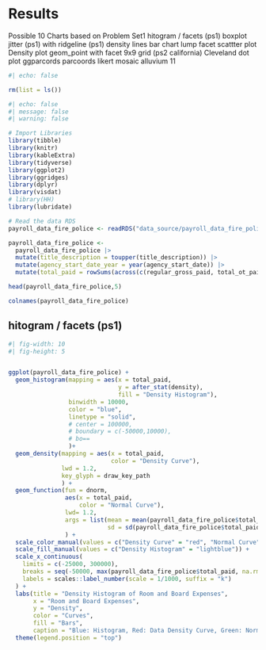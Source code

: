 # Results


Possible 10 Charts based on Problem Set1
hitogram / facets (ps1)
boxplot jitter (ps1)
with ridgeline (ps1)
density lines
bar chart lump facet
scattter plot
Density plot
geom_point with facet 9x9 grid (ps2 california)
Cleveland dot plot
ggparcords
parcoords
likert
mosaic
alluvium
11


<!-- https://data.cityofnewyork.us/City-Government/Citywide-Payroll-Data-Fiscal-Year-/k397-673e/about_data -->


```r
#| echo: false

rm(list = ls())
```

```r
#| echo: false
#| message: false
#| warning: false

# Import Libraries
library(tibble)
library(knitr)
library(kableExtra)
library(tidyverse)
library(ggplot2)
library(ggridges)
library(dplyr)
library(visdat)
# library(HH)
library(lubridate)
```



```r
# Read the data RDS
payroll_data_fire_police <- readRDS("data_source/payroll_data_fire_police.rds")
```



```r
payroll_data_fire_police <-
  payroll_data_fire_police |> 
  mutate(title_description = toupper(title_description)) |> 
  mutate(agency_start_date_year = year(agency_start_date)) |> 
  mutate(total_paid = rowSums(across(c(regular_gross_paid, total_ot_paid, total_other_pay)),na.rm = TRUE))
```







```r
head(payroll_data_fire_police,5)
```

```r
colnames(payroll_data_fire_police)
```












## hitogram / facets (ps1)


```r
#| fig-width: 10
#| fig-height: 5


ggplot(payroll_data_fire_police) +
  geom_histogram(mapping = aes(x = total_paid, 
                               y = after_stat(density), 
                               fill = "Density Histogram"),
                 binwidth = 10000,
                 color = "blue",
                 linetype = "solid",
                 # center = 100000,
                 # boundary = c(-50000,10000),
                 # bo==
                 )+
  geom_density(mapping = aes(x = total_paid, 
                             color = "Density Curve"),
               lwd = 1.2,
               key_glyph = draw_key_path
               ) +
  geom_function(fun = dnorm,
                aes(x = total_paid, 
                    color = "Normal Curve"), 
                lwd= 1.2,
                args = list(mean = mean(payroll_data_fire_police$total_paid, na.rm = TRUE),
                            sd = sd(payroll_data_fire_police$total_paid, na.rm = TRUE)),
                ) +
  scale_color_manual(values = c("Density Curve" = "red", "Normal Curve" = "limegreen")) +
  scale_fill_manual(values = c("Density Histogram" = "lightblue")) +
  scale_x_continuous(
    limits = c(-25000, 300000),
    breaks = seq(-50000, max(payroll_data_fire_police$total_paid, na.rm = TRUE), by = 25000),
    labels = scales::label_number(scale = 1/1000, suffix = "k")
  ) +
  labs(title = "Density Histogram of Room and Board Expenses",
       x = "Room and Board Expenses",
       y = "Density",
       color = "Curves",
       fill = "Bars", 
       caption = "Blue: Histogram, Red: Data Density Curve, Green: Normal Curve") +
  theme(legend.position = "top")
```



<!-- ```{r} -->
<!-- #| fig-width: 10 -->
<!-- #| fig-height: 5 -->


<!-- ggplot(payroll_data_fire_police) + -->
<!--   geom_histogram(mapping = aes(x = total_paid,  -->
<!--                                y = after_stat(density),  -->
<!--                                fill = "Density Histogram"), -->
<!--                  binwidth = 10000, -->
<!--                  color = "blue", -->
<!--                  linetype = "solid" -->
<!--                  )+ -->
<!--   geom_density(mapping = aes(x = total_paid,  -->
<!--                              color = "Density Curve"), -->
<!--                lwd = 1.2, -->
<!--                key_glyph = draw_key_path -->
<!--                ) + -->
<!--   geom_function(fun = dnorm, -->
<!--                 aes(x = total_paid,  -->
<!--                     color = "Normal Curve"),  -->
<!--                 lwd= 1.2, -->
<!--                 args = list(mean = mean(payroll_data_fire_police$total_paid, na.rm = TRUE), -->
<!--                             sd = sd(payroll_data_fire_police$total_paid, na.rm = TRUE)), -->
<!--                 ) + -->
<!--   facet_wrap(~ agency_name) + -->
<!--   scale_color_manual(values = c("Density Curve" = "red", "Normal Curve" = "limegreen")) + -->
<!--   scale_fill_manual(values = c("Density Histogram" = "lightblue")) + -->
<!--   scale_x_continuous( -->
<!--     limits = c(-25000, 300000), -->
<!--     breaks = seq(-50000, max(payroll_data_fire_police$total_paid, na.rm = TRUE), by = 50000), -->
<!--     labels = scales::label_number(scale = 1/1000, suffix = "k") -->
<!--   ) + -->
<!--   labs(title = "Density Histogram of Room and Board Expenses", -->
<!--        x = "Room and Board Expenses", -->
<!--        y = "Density", -->
<!--        color = "Curves", -->
<!--        fill = "Bars",  -->
<!--        caption = "Blue: Histogram, Red: Data Density Curve, Green: Normal Curve")+ -->
<!--   theme(legend.position = "bottom") -->
<!-- ``` -->




<!-- ## boxplot jitter (ps1) -->
<!-- ```{r} -->
<!-- #| fig-width: 10 -->
<!-- #| fig-height: 5 -->

<!-- ggplot(payroll_data_fire_police) + -->
<!--   geom_boxplot(mapping = aes(x = total_paid, y = agency_name)) + -->
<!--   geom_jitter(mapping = aes(x = total_paid,  -->
<!--                             y = agency_name,  -->
<!--                             color=agency_name, -->
<!--                             # alpha = ifelse(agency_name == "POLICE DEPARTMENT", 0.0008, 0.01) -->
<!--                             ), -->
<!--               width = 0.25, -->
<!--               height = 0.25, -->
<!--               size = 0.001, -->
<!--               # alpha = 0.008, -->
<!--               alpha = ifelse(payroll_data_fire_police$agency_name == "POLICE DEPARTMENT", 0.006, 0.02), -->
<!--               #color='deepskyblue4', -->
<!--               ) + -->
<!--   scale_alpha_identity() + -->
<!--   scale_color_manual( -->
<!--     values = c("POLICE DEPARTMENT" = "deepskyblue3", "FIRE DEPARTMENT" = "#f94144") -->
<!--   ) + -->
<!--   scale_x_continuous( -->
<!--     # limits = c(-25000, 300000), -->
<!--     breaks = seq(-200000, max(payroll_data_fire_police$total_paid, na.rm = TRUE), by = 100000), -->
<!--     labels = scales::label_number(scale = 1/1000, suffix = "k") -->
<!--   ) + -->
<!--   labs(title = "Boxplot with jitter of Tuition fees by Tuition type", -->
<!--        x = "Tuition Fees (FT)", -->
<!--        y = "Tuition Type") -->
<!-- ``` -->

<!-- ```{r} -->
<!-- #| fig-width: 10 -->
<!-- #| fig-height: 5 -->

<!-- ggplot(payroll_data_fire_police) + -->
<!--   geom_boxplot(mapping = aes(x = total_paid, y = agency_name)) + -->
<!--   geom_jitter(mapping = aes(x = total_paid, y = agency_name, color=agency_name), -->
<!--               width = 0.25, -->
<!--               height = 0.25, -->
<!--               size = 0.001, -->
<!--               alpha = 0.01, -->
<!--               #color='deepskyblue4', -->
<!--               ) + -->
<!--   facet_wrap(~ work_location_borough) + -->
<!--   labs(title = "Boxplot with jitter of Tuition fees by Tuition type", -->
<!--        x = "Tuition Fees (FT)", -->
<!--        y = "Tuition Type") -->
<!-- ``` -->



<!-- ```{r} -->
<!-- #| fig-width: 10 -->
<!-- #| fig-height: 5 -->

<!-- ggplot(payroll_data_fire_police) + -->
<!--   geom_boxplot(mapping = aes(x = total_paid, y = work_location_borough)) + -->
<!--   geom_jitter(mapping = aes(x = total_paid, y = work_location_borough), -->
<!--               width = 0.25, -->
<!--               height = 0.25, -->
<!--               alpha = 0.02, -->
<!--               color='deepskyblue4') + -->
<!--   labs(title = "Boxplot with jitter of Tuition fees by Tuition type", -->
<!--        x = "Tuition Fees (FT)", -->
<!--        y = "Tuition Type") -->
<!-- ``` -->




<!-- ## with ridgeline (ps1) -->


<!-- ```{r} -->
<!-- #| fig-width: 10 -->
<!-- #| fig-height: 5 -->

<!-- ggplot(data = payroll_data_fire_police) + -->
<!--   geom_density_ridges(mapping= aes(x = total_paid,  -->
<!--                                    y = agency_name,  -->
<!--                                    fill = agency_name, -->
<!--                                    ),  -->
<!--                       alpha=0.5, -->
<!--                       bandwidth = 10000, -->
<!--                       jittered_points = TRUE, -->
<!--                       # position = position_raincloud(adjust_vlines = TRUE), -->
<!--                       position = "raincloud", -->
<!--                       quantiles = 4, quantile_lines = TRUE, -->
<!--                       vline_width = 1, vline_color = "red", -->
<!--                       point_alpha = 0.01, -->
<!--                       point_size = 0.001, -->
<!--                       color='deepskyblue4', -->
<!--                       rel_min_height = 0.002, -->
<!--                       ) + -->
<!--   # facet_wrap(~ work_location_borough) + -->
<!--   labs(title = "Ridgeline density plot of Tuition fees by Tuition type", -->
<!--        x = "Tuition Fees (FT)", -->
<!--        y = "Tuition Type", -->
<!--        fill = "Tuition Type", -->
<!--        caption = "Red Vertical Lines: Quantiles (Q1,Median,Q3), Blue Dots: Jittered datapoint") -->
<!-- ``` -->



<!-- ```{r} -->
<!-- #| fig-width: 10 -->
<!-- #| fig-height: 10 -->

<!-- ggplot(data = payroll_data_fire_police) + -->
<!--   geom_density_ridges(mapping= aes(x = total_paid,  -->
<!--                                    y = agency_name,  -->
<!--                                    fill = agency_name, -->
<!--                                    ),  -->
<!--                       alpha=0.5, -->
<!--                       bandwidth = 10000, -->
<!--                       jittered_points = TRUE,  -->
<!--                       # position = position_raincloud(adjust_vlines = TRUE), -->
<!--                       position = "raincloud", -->
<!--                       quantiles = 4, quantile_lines = TRUE, -->
<!--                       vline_width = 1, vline_color = "red", -->
<!--                       point_alpha = 0.01, -->
<!--                       point_size = 0.01, -->
<!--                       color='deepskyblue4', -->
<!--                       rel_min_height = 0.002, -->
<!--                       ) + -->
<!--   facet_wrap(~ work_location_borough) + -->
<!--   labs(title = "Ridgeline density plot of Tuition fees by Tuition type", -->
<!--        x = "Tuition Fees (FT)", -->
<!--        y = "Tuition Type", -->
<!--        fill = "Tuition Type", -->
<!--        caption = "Red Vertical Lines: Quantiles (Q1,Median,Q3), Blue Dots: Jittered datapoint") -->
<!-- ``` -->






<!-- ## -->


<!-- ##density lines -->

<!-- ```{r} -->
<!-- #| fig-width: 10 -->
<!-- #| fig-height: 10 -->
<!-- #|  -->
<!-- ggplot(payroll_data_fire_police) + -->
<!--   geom_density(mapping = aes(x = total_paid, fill = agency_name),  -->
<!--                alpha = 0.5,  -->
<!--                na.rm = TRUE, -->
<!--                # trim =TRUE, -->
<!--                bounds = c(-50000,300000) -->
<!--                ) + -->
<!--   # scale_fill_manual(values = c("In state" = "yellow",  -->
<!--   #                              "Out of state" = "red",  -->
<!--   #                              "In district" = "cyan")) + -->
<!--   facet_grid(work_location_borough ~ agency_name)+ -->
<!--   labs(title = "Separate Density Plots of Tuition Fees by Tuition Type and Level of Study", -->
<!--        x = "Tuition Fees (FT)", -->
<!--        y = "Density", -->
<!--        fill = "Tuition Type")  -->
<!-- ``` -->



<!-- ```{r} -->
<!-- #| fig-width: 10 -->
<!-- #| fig-height: 6 -->
<!-- #|  -->
<!-- ggplot(payroll_data_fire_police) + -->
<!--   geom_density(mapping = aes(x = total_paid, fill = agency_name),  -->
<!--                alpha = 0.5,  -->
<!--                na.rm = TRUE, -->
<!--                # trim =TRUE, -->
<!--                bounds = c(-50000,300000) -->
<!--                ) + -->
<!--   # scale_fill_manual(values = c("In state" = "yellow",  -->
<!--   #                              "Out of state" = "red",  -->
<!--   #                              "In district" = "cyan")) + -->
<!--   facet_grid(pay_basis ~ agency_name)+ -->
<!--   labs(title = "Separate Density Plots of Tuition Fees by Tuition Type and Level of Study", -->
<!--        x = "Tuition Fees (FT)", -->
<!--        y = "Density", -->
<!--        fill = "Tuition Type")  -->
<!-- ``` -->




<!-- ```{r} -->
<!-- #| fig-width: 10 -->
<!-- #| fig-height: 9 -->
<!-- #|  -->
<!-- ggplot(payroll_data_fire_police) + -->
<!--   geom_density(mapping = aes(x = total_paid,fill=agency_name),  -->
<!--                alpha = 0.5, -->
<!--                # na.rm = TRUE, -->
<!--                # trim =TRUE, -->
<!--                bounds = c(-50000,300000) -->
<!--                ) + -->
<!--   # scale_fill_manual(values = c("In state" = "yellow",  -->
<!--   #                              "Out of state" = "red",  -->
<!--   #                              "In district" = "cyan")) + -->
<!--   facet_grid(work_location_borough ~ pay_basis)+ -->
<!--   labs(title = "Separate Density Plots of Tuition Fees by Tuition Type and Level of Study", -->
<!--        x = "Tuition Fees (FT)", -->
<!--        y = "Density", -->
<!--        # fill = "Tuition Type" -->
<!--        )  -->
<!-- ``` -->





<!-- ##bar chart lump facet -->
<!-- ##scattter plot -->

<!-- ```{r} -->
<!-- #| fig-width: 10 -->
<!-- #| fig-height: 6 -->

<!-- payroll_data_fire_police |>  -->
<!--   filter(fiscal_year == 2024) |>  -->
<!--   ggplot() + -->
<!--   geom_point(mapping = aes(x = regular_gross_paid,  -->
<!--                            y = total_paid,  -->
<!--                            color = work_location_borough), -->
<!--              size = 0.05, -->
<!--              # pch= 1, -->
<!--              alpha = 0.8, -->
<!--              # stroke=0.6, -->
<!--              na.rm=TRUE, -->
<!--   ) + -->
<!--     geom_abline(slope = 1,  -->
<!--               intercept = 0,  -->
<!--               linetype = "dashed",  -->
<!--               color = "black", -->
<!--               alpha=0.25) +  -->
<!--   # scale_x_log10(labels = scales::label_comma()) + -->
<!--   # scale_y_log10(labels = scales::label_comma()) + -->
<!--   facet_grid(agency_name ~ pay_basis) + -->
<!--   coord_fixed() +  -->
<!--   labs(x = "In State",  -->
<!--        y = "Out of State",  -->
<!--        title = "Tuition Fees - In State vs Out of State",  -->
<!--        color = "(Out-of-State/In-State) \n % Bands") + -->
<!--   scale_color_brewer(palette = "Spectral", direction = -1) + -->
<!--   guides(color = guide_legend(override.aes = list(size = 4)))  -->
<!--   # theme_classic() -->
<!-- ``` -->



<!-- ##D3ensity plot -->


<!-- ```{r} -->
<!-- #| fig-width: 10 -->
<!-- #| fig-height: 5 -->

<!-- payroll_data_fire_police |>  -->
<!--   filter(fiscal_year == 2024) |>  -->
<!--   ggplot() + -->
<!--   geom_point( -->
<!--     mapping = aes(x = regular_gross_paid,  -->
<!--                            y = total_paid),  -->
<!--     alpha=0.2, -->
<!--     size=0.1, -->
<!--     color='deepskyblue4', -->
<!--   )+ -->
<!--   geom_density_2d_filled( -->
<!--     mapping = aes(x = regular_gross_paid,  -->
<!--                            y = total_paid), -->
<!--     alpha = 0.6, -->
<!--     bins=10, -->
<!--     contour_var = "ndensity", -->
<!--     # contour_var = "count", -->
<!--   ) + -->
<!--   geom_density_2d( -->
<!--     mapping = aes(x = regular_gross_paid,  -->
<!--                            y = total_paid), -->
<!--     alpha = 0.6, -->
<!--     bins=10, -->
<!--     linewidth = 0.25, -->
<!--     color = "black", -->
<!--     contour_var = "ndensity", -->
<!--     # contour_var = "count", -->
<!--   ) + -->
<!--   coord_fixed() + -->
<!--   # facet_wrap( ~ agency_name) + -->
<!--   # facet_grid(work_location_borough ~ agency_name) + -->
<!--   # facet_grid(pay_basis ~ agency_name) + -->
<!--   # scale_x_log10(labels = scales::label_comma()) + -->
<!--   # scale_y_log10(labels = scales::label_comma()) + -->
<!--   scale_x_continuous( -->
<!--     limits = c(-25000, 400000), -->
<!--     breaks = seq(-100000, max(payroll_data_fire_police$total_paid, na.rm = TRUE), by = 100000), -->
<!--     labels = scales::label_number(scale = 1/1000, suffix = "k") -->
<!--   ) + -->
<!--    scale_y_continuous( -->
<!--     limits = c(-25000, 400000), -->
<!--     breaks = seq(-100000, max(payroll_data_fire_police$total_paid, na.rm = TRUE), by = 100000), -->
<!--     labels = scales::label_number(scale = 1/1000, suffix = "k") -->
<!--   ) + -->
<!--   labs(x = "In State",  -->
<!--        y = "Out of State",  -->
<!--        title = "Tuition Fees - In State vs Out of State - Density Chart Filled",  -->
<!--        fill = "Density") + -->
<!--   theme_classic() -->
<!-- ``` -->

<!-- ```{r} -->
<!-- #| fig-width: 10 -->
<!-- #| fig-height: 6 -->

<!-- payroll_data_fire_police |>  -->
<!--   filter(fiscal_year == 2024) |>  -->
<!--   ggplot() + -->
<!--   geom_point( -->
<!--     mapping = aes(x = regular_gross_paid,  -->
<!--                            y = total_paid),  -->
<!--     alpha=0.2, -->
<!--     size=0.1, -->
<!--     color='deepskyblue4', -->
<!--   )+ -->
<!--   geom_density_2d_filled( -->
<!--     mapping = aes(x = regular_gross_paid,  -->
<!--                            y = total_paid), -->
<!--     alpha = 0.6, -->
<!--     # binwidth= 10, -->
<!--     bins=10, -->
<!--     contour_var = "ndensity", -->
<!--   ) + -->
<!--   geom_density_2d( -->
<!--     mapping = aes(x = regular_gross_paid,  -->
<!--                            y = total_paid), -->
<!--     alpha = 0.6, -->
<!--     # binwidth= 10, -->
<!--     bins=10, -->
<!--     linewidth = 0.25, -->
<!--     color = "black", -->
<!--     contour_var = "ndensity", -->
<!--   ) + -->
<!--   coord_fixed() + -->
<!--   # facet_wrap( ~ agency_name) + -->
<!--   # facet_grid(work_location_borough ~ agency_name) + -->
<!--   # facet_grid(pay_basis ~ agency_name) + -->
<!--   facet_grid(agency_name ~ pay_basis) + -->
<!--   # scale_x_log10(labels = scales::label_comma()) + -->
<!--   # scale_y_log10(labels = scales::label_comma()) + -->
<!--   scale_x_continuous( -->
<!--     limits = c(-25000, 400000), -->
<!--     breaks = seq(-100000, max(payroll_data_fire_police$total_paid, na.rm = TRUE), by = 100000), -->
<!--     labels = scales::label_number(scale = 1/1000, suffix = "k") -->
<!--   ) + -->
<!--    scale_y_continuous( -->
<!--     limits = c(-25000, 400000), -->
<!--     breaks = seq(-100000, max(payroll_data_fire_police$total_paid, na.rm = TRUE), by = 100000), -->
<!--     labels = scales::label_number(scale = 1/1000, suffix = "k") -->
<!--   ) + -->
<!--   labs(x = "In State",  -->
<!--        y = "Out of State",  -->
<!--        title = "Tuition Fees - In State vs Out of State - Density Chart Filled",  -->
<!--        fill = "Density") + -->
<!--   theme_classic() -->
<!-- ``` -->



<!-- ##geom_point with facet 9x9 grid (ps2 california) -->

<!-- ```{r} -->
<!-- #| fig-width: 10 -->
<!-- #| fig-height: 6 -->

<!-- payroll_data_fire_police |>  -->
<!--   filter(fiscal_year == 2024) |>  -->
<!--   ggplot() + -->
<!--   geom_point(mapping = aes(x = regular_gross_paid,  -->
<!--                            y = total_paid,  -->
<!--                            color = work_location_borough), -->
<!--              alpha=0.5, -->
<!--              size=2) + -->
<!--   geom_abline(slope = 1,  -->
<!--               intercept = 0,  -->
<!--               linetype = "dashed",  -->
<!--               color = "black", -->
<!--               alpha=0.25) +   -->
<!--   coord_fixed() +  -->
<!--     facet_grid(agency_name ~ pay_basis) + -->
<!--   # facet_grid(p ~ inst_name_custom_type) + -->
<!--   # scale_x_log10(labels = scales::label_comma()) + -->
<!--   # scale_y_log10(labels = scales::label_comma()) + -->
<!--   labs(x = "In State",  -->
<!--        y = "Out of State",  -->
<!--        title = "Tuition Fees - In State vs Out of State - California",  -->
<!--        color = "Institution Name Type", -->
<!--   ) + -->
<!--   theme(legend.position = "bottom") -->
<!-- ``` -->


<!-- ```{r} -->
<!-- #| fig-width: 10 -->
<!-- #| fig-height: 6 -->

<!-- payroll_data_fire_police |>  -->
<!--   filter(fiscal_year == "2024") |> -->
<!--   # filter(agency_name == "POLICE DEPARTMENT") |> -->
<!--   filter(leave_status_as_of_june_30 == 'ACTIVE') |> -->
<!--   group_by(agency_name,title_description,pay_basis) |>  -->
<!--   summarise( -->
<!--     Total_records = n() -->
<!--     ,mean_base_salary = mean(base_salary) -->
<!--     ,mean_total_paid = mean(total_paid) -->
<!--     ,.groups = "drop" -->
<!--   ) |>  -->
<!--   arrange(agency_name,desc(Total_records)) |>  -->
<!--    ggplot() + -->
<!--   geom_point(mapping = aes(x = mean_base_salary,  -->
<!--                            y = mean_total_paid,  -->
<!--                            color = agency_name), -->
<!--              size = 1, -->
<!--              # pch= 1, -->
<!--              alpha = 0.3, -->
<!--              # stroke=0.6, -->
<!--              na.rm=TRUE, -->
<!--   ) + -->
<!--     geom_abline(slope = 1,  -->
<!--               intercept = 0,  -->
<!--               linetype = "dashed",  -->
<!--               color = "black", -->
<!--               alpha=0.25) +  -->
<!--     scale_color_manual( -->
<!--     values = c("POLICE DEPARTMENT" = "deepskyblue3", "FIRE DEPARTMENT" = "#f94144") -->
<!--   ) + -->
<!--   # scale_x_log10(labels = scales::label_comma()) + -->
<!--   # scale_y_log10(labels = scales::label_comma()) + -->
<!--   facet_grid(agency_name ~ pay_basis) + -->
<!--   # facet_wrap(~ pay_basis) + -->
<!--   coord_fixed() +  -->

<!--   labs(x = "In State",  -->
<!--        y = "Out of State",  -->
<!--        title = "Tuition Fees - In State vs Out of State",  -->
<!--        color = "(Out-of-State/In-State) \n % Bands") + -->
<!--   # scale_color_brewer(palette = "Spectral", direction = -1) + -->
<!--   guides(color = guide_legend(override.aes = list(size = 4)))  -->
<!--   # theme_classic()  -->



<!-- ``` -->


<!-- ```{r} -->
<!-- payroll_data_fire_police |>  -->
<!--   filter(fiscal_year == "2024") |> -->
<!--   # filter(agency_name == "POLICE DEPARTMENT") |> -->
<!--   filter(regular_gross_paid == 0) |>  -->
<!--   filter(leave_status_as_of_june_30 == 'ACTIVE') |> -->
<!--   group_by(agency_name,title_description,pay_basis) |>  -->
<!--   summarise( -->
<!--     Total_records = n() -->
<!--     ,mean_base_salary = mean(base_salary) -->
<!--     ,mean_regular_paid = mean(regular_gross_paid) -->
<!--     ,mean_total_paid = mean(total_paid) -->
<!--     ,.groups = "drop" -->
<!--   ) |>  -->
<!--   arrange(agency_name,desc(Total_records)) -->
<!-- ``` -->






<!-- ##Cleveland dot plot -->


<!-- ```{r} -->
<!-- payroll_data_fire_police |>  -->
<!--   filter(fiscal_year == "2024") |> -->
<!--   # filter(agency_name == "POLICE DEPARTMENT") |> -->
<!--   # filter(regular_gross_paid == 0) |>  -->
<!--   filter(leave_status_as_of_june_30 == 'ACTIVE') |> -->
<!--   # mutate(work_location_borough= as.factor(work_location_borough)) |>  -->
<!--   group_by(agency_name,title_description,pay_basis,work_location_borough) |>  -->
<!--   group_by(agency_name,work_location_borough) |>  -->
<!--   summarise( -->
<!--     Total_records = n() -->
<!--     ,mean_base_salary = mean(base_salary) -->
<!--     ,mean_regular_paid = mean(regular_gross_paid) -->
<!--     ,mean_total_paid = mean(total_paid) -->
<!--     ,.groups = "drop" -->
<!--   ) |>  -->
<!--   arrange(agency_name,desc(Total_records)) |>  -->
<!--   ggplot() + -->
<!--   geom_point(mapping= aes(x = mean_total_paid,  -->
<!--                           y = fct_reorder(work_location_borough, mean_total_paid), -->
<!--                           # y = mean_total_paid,  -->
<!--                           color = agency_name), -->
<!--              # alpha=0.5, -->
<!--              size = 3) + -->
<!--   geom_text(aes(x = mean_total_paid, -->
<!--                 y = reorder(work_location_borough, mean_total_paid), -->
<!--                 label = scales::label_comma()(round(mean_total_paid, 0)), -->
<!--                 color = agency_name, -->
<!--                 hjust = ifelse(agency_name == "POLICE DEPARTMENT", 1.3, -0.3)), -->
<!--             size = 2.9, -->
<!--             alpha = 0.9) + -->
<!--   # facet_grid(fct_infreq(agency_name) ~ ., scales ='free_y', space = 'free_y') + -->
<!--   labs(title = "Mean Tuition by State, Facet by Region", -->
<!--        x = "Mean Tuition", -->
<!--        y = "State", -->
<!--        color = "Tuition Type") + -->
<!--   theme_minimal() + -->
<!--   theme(legend.position = "bottom", -->
<!--         panel.border = element_rect(color = "darkgray", fill = NA, linewidth = 1), -->
<!--   ) -->
<!-- ``` -->


<!-- ```{r} -->
<!-- #| fig-width: 10 -->
<!-- #| fig-height: 15 -->

<!-- payroll_data_fire_police |>  -->
<!--   # filter(fiscal_year == "2024") |> -->
<!--   # filter(agency_name == "POLICE DEPARTMENT") |> -->
<!--   # filter(regular_gross_paid == 0) |>  -->
<!--   filter(leave_status_as_of_june_30 == 'ACTIVE') |> -->
<!--   mutate(work_location_borough= as.factor(work_location_borough)) |> -->
<!--   mutate(fiscal_year= as.factor(fiscal_year)) |> -->
<!--   group_by(agency_name,title_description,pay_basis,work_location_borough) |>  -->
<!--   group_by(fiscal_year, agency_name,work_location_borough) |>  -->
<!--   summarise( -->
<!--     Total_records = n() -->
<!--     ,mean_base_salary = mean(base_salary) -->
<!--     ,mean_regular_paid = mean(regular_gross_paid) -->
<!--     ,mean_total_paid = mean(total_paid) -->
<!--     ,.groups = "drop" -->
<!--   ) |>  -->
<!--   arrange(agency_name,desc(Total_records)) |>  -->
<!--   ggplot() + -->
<!--   geom_point(mapping= aes(x = mean_total_paid,  -->
<!--                           y = fct_reorder(fiscal_year, mean_total_paid), -->
<!--                           # y = mean_total_paid,  -->
<!--                           color = agency_name), -->
<!--              # alpha=0.5, -->
<!--              size = 3) + -->
<!--   geom_text(aes(x = mean_total_paid, -->
<!--                 y = reorder(fiscal_year, mean_total_paid), -->
<!--                 label = scales::label_comma()(round(mean_total_paid, 0)), -->
<!--                 color = agency_name, -->
<!--                 hjust = ifelse(agency_name == "POLICE DEPARTMENT", 1.3, -0.3)), -->
<!--             size = 2.9, -->
<!--             alpha = 0.9) + -->
<!--   facet_grid(fct_infreq(work_location_borough) ~ ., scales ='free_y', space = 'free_y') + -->
<!--   labs(title = "Mean Tuition by State, Facet by Region", -->
<!--        x = "Mean Tuition", -->
<!--        y = "State", -->
<!--        color = "Tuition Type") + -->
<!--   theme_minimal() + -->
<!--   theme(legend.position = "bottom", -->
<!--         panel.border = element_rect(color = "darkgray", fill = NA, linewidth = 1), -->
<!--   ) -->
<!-- ``` -->







<!-- ```{r} -->
<!-- payroll_data_fire_police |>  -->
<!--   filter(fiscal_year == "2024") |> -->
<!--   # filter(agency_name == "POLICE DEPARTMENT") |> -->
<!--   # filter(regular_gross_paid == 0) |>  -->
<!--   filter(leave_status_as_of_june_30 == 'ACTIVE') |> -->
<!--   # mutate(work_location_borough= as.factor(work_location_borough)) |>  -->
<!--   group_by(agency_name,title_description,pay_basis,work_location_borough) |>  -->
<!--   group_by(agency_name,work_location_borough) |>  -->
<!--   summarise( -->
<!--     Total_records = n() -->
<!--     ,mean_base_salary = mean(base_salary) -->
<!--     ,mean_regular_paid = mean(regular_gross_paid) -->
<!--     ,mean_total_paid = mean(total_paid) -->
<!--     ,.groups = "drop" -->
<!--   ) |>  -->
<!--   arrange(agency_name,desc(Total_records))  -->
<!-- ``` -->

<!-- ```{r} -->
<!-- title_descriptions_top_fire <- -->
<!-- payroll_data_fire_police |>  -->
<!--   filter(fiscal_year == "2024") |> -->
<!--   filter(leave_status_as_of_june_30 == 'ACTIVE') |> -->
<!--   group_by(agency_name, title_description) |>  -->
<!--   summarise( -->
<!--     Total_records = n(), -->
<!--     .groups = "drop" -->
<!--   ) |>  -->
<!--   filter(agency_name == 'FIRE DEPARTMENT') |>  -->
<!--   group_by(agency_name) |> -->
<!--   slice_max(order_by = Total_records, n = 25) |>  -->
<!--   ungroup() |> -->
<!--   pull(title_description) -->



<!-- title_descriptions_top_police <- -->
<!-- payroll_data_fire_police |>  -->
<!--   filter(fiscal_year == "2024") |> -->
<!--   filter(leave_status_as_of_june_30 == 'ACTIVE') |> -->
<!--   group_by(agency_name, title_description) |>  -->
<!--   summarise( -->
<!--     Total_records = n(), -->
<!--     .groups = "drop" -->
<!--   ) |>  -->
<!--   filter(agency_name == 'POLICE DEPARTMENT') |>  -->
<!--   group_by(agency_name) |> -->
<!--   slice_max(order_by = Total_records, n = 25) |>  -->
<!--   ungroup() |> -->
<!--   pull(title_description) -->
<!-- ``` -->



<!-- ```{r} -->
<!-- title_descriptions_top10 <- payroll_data_fire_police |>  -->
<!--   filter(fiscal_year == "2024") |> -->
<!--   filter(leave_status_as_of_june_30 == 'ACTIVE') |> -->
<!--   group_by(agency_name, title_description) |>  -->
<!--   summarise( -->
<!--     Total_records = n(), -->
<!--     .groups = "drop" -->
<!--   ) |>  -->
<!--   group_by(agency_name) |> -->
<!--   slice_max(order_by = Total_records, n = 25) |>  -->
<!--   ungroup() |> -->
<!--   pull(title_description) -->
<!-- ``` -->



<!-- ```{r} -->
<!-- payroll_data_fire_police |>  -->
<!--   filter(fiscal_year == "2024") |> -->
<!--   filter(leave_status_as_of_june_30 == 'ACTIVE') |> -->
<!--   filter(title_description %in% title_descriptions_top10) |>  -->
<!--   # group_by(agency_name, title_description) |>  -->
<!--   group_by(agency_name, title_description, pay_basis, work_location_borough) |> -->
<!--   group_by(agency_name, title_description, work_location_borough) |> -->
<!--   group_by(agency_name, title_description) |> -->
<!--   # group_by(agency_name, work_location_borough) |> -->
<!--   summarise( -->
<!--     Total_records = n(), -->
<!--     mean_base_salary = mean(base_salary, na.rm = TRUE), -->
<!--     mean_regular_paid = mean(regular_gross_paid, na.rm = TRUE), -->
<!--     mean_total_paid = mean(total_paid, na.rm = TRUE), -->
<!--     .groups = "drop" -->
<!--   ) |>  -->
<!--   arrange(agency_name, desc(Total_records)) |>  -->
<!--   select('agency_name',  -->
<!--          'title_description',  -->
<!--          'mean_regular_paid' ,  -->
<!--          'mean_total_paid') |> -->
<!--   # pivot_wider(names_from = tuition_type_factor, values_from = mean_tuition) |>  -->
<!--   mutate(perc_diff = abs(mean_total_paid - mean_regular_paid) / mean_regular_paid * 100) |>  -->
<!--   mutate(perc_diff_band = cut(perc_diff,  -->
<!--                               breaks = c(seq(0, 1000, by = 25), Inf),  -->
<!--                               include.lowest = TRUE)) -->


<!-- ``` -->

<!-- ```{r} -->
<!-- payroll_data_fire_police |>  -->
<!--   filter(fiscal_year == "2024") |> -->
<!--   filter(leave_status_as_of_june_30 == 'ACTIVE') |> -->
<!--   filter(title_description %in% title_descriptions_top10) |>  -->
<!--   # group_by(agency_name, title_description) |>  -->
<!--   group_by(agency_name, title_description, pay_basis, work_location_borough) |> -->
<!--   group_by(agency_name, title_description, work_location_borough) |> -->
<!--   group_by(agency_name, title_description) |> -->
<!--   # group_by(agency_name, work_location_borough) |> -->
<!--   summarise( -->
<!--     Total_records = n(), -->
<!--     mean_base_salary = mean(base_salary, na.rm = TRUE), -->
<!--     mean_regular_paid = mean(regular_gross_paid, na.rm = TRUE), -->
<!--     mean_total_paid = mean(total_paid, na.rm = TRUE), -->
<!--     .groups = "drop" -->
<!--   ) |>  -->
<!--   arrange(agency_name, desc(Total_records)) -->
<!-- ``` -->



<!-- ```{r} -->
<!-- #| fig-width: 9 -->
<!-- #| fig-height: 10 -->

<!-- payroll_data_fire_police |>  -->
<!--   filter(fiscal_year == "2024") |> -->
<!--   # filter(leave_status_as_of_june_30 == 'ACTIVE') |> -->
<!--   # filter(title_description %in% title_descriptions_top10) |>  -->
<!--   filter((agency_name == 'FIRE DEPARTMENT' & title_description %in% title_descriptions_top_fire) |  -->
<!--           (agency_name == 'POLICE DEPARTMENT' & title_description %in% title_descriptions_top_police)  ) |>  -->
<!--   # group_by(agency_name, title_description) |>  -->
<!--   mutate( -->
<!--     title_description = str_to_title(title_description),                -->
<!--     title_description = str_remove(title_description, "-$")           -->
<!--   ) |>  -->
<!--   group_by(agency_name, title_description, pay_basis, work_location_borough) |> -->
<!--   group_by(agency_name, title_description, work_location_borough) |> -->
<!--   group_by(agency_name, title_description) |> -->
<!--   # group_by(agency_name, work_location_borough) |> -->
<!--   summarise( -->
<!--     Total_records = n(), -->
<!--     mean_base_salary = mean(base_salary, na.rm = TRUE), -->
<!--     mean_regular_paid = mean(regular_gross_paid, na.rm = TRUE), -->
<!--     mean_total_paid = mean(total_paid, na.rm = TRUE), -->
<!--     .groups = "drop" -->
<!--   ) |>  -->
<!--   arrange(agency_name, desc(Total_records)) |>  -->
<!--   select('agency_name',  -->
<!--          'title_description',  -->
<!--          'mean_regular_paid' ,  -->
<!--          'mean_total_paid') |> -->
<!--   # pivot_wider(names_from = tuition_type_factor, values_from = mean_tuition) |>  -->
<!--   mutate(perc_diff = abs(mean_total_paid - mean_regular_paid) / mean_regular_paid * 100) |>  -->
<!--   mutate(perc_diff_band = cut(perc_diff,  -->
<!--                               breaks = c(seq(0, 1000, by = 25), Inf),  -->
<!--                               include.lowest = TRUE)) |>  -->
<!-- ggplot() + -->
<!--   geom_bar(aes(x = -perc_diff *2500, -->
<!--                y= title_description,  -->
<!--                fill = perc_diff_band), -->
<!--            stat = 'identity', -->
<!--            alpha = 1, -->
<!--   ) + -->
<!--   geom_text(aes(x = -perc_diff * 2500,  -->
<!--                 y = title_description,  -->
<!--                 label = paste0(round(perc_diff, 0), "%")), -->
<!--             hjust = 1.2, -->
<!--             size = 3, -->
<!--             color = "black", -->
<!--             alpha = 0.8, -->
<!--             check_overlap=TRUE, -->
<!--   ) + -->
<!--   geom_point(aes(x = mean_regular_paid,  -->
<!--                  y = reorder(title_description, mean_regular_paid)),  -->
<!--              color = "deepskyblue3", -->
<!--              size = 2, -->
<!--              stroke=2, -->
<!--   ) +  -->
<!--   geom_segment(aes(x = 0,  -->
<!--                    xend = mean_regular_paid,  -->
<!--                    y = reorder(title_description, mean_regular_paid,), -->
<!--                    yend = reorder(title_description, mean_regular_paid)), -->
<!--                color = "deepskyblue3", -->
<!--                alpha=1, -->
<!--   ) + -->
<!--   geom_text(aes(x = mean_regular_paid,  -->
<!--                 y = reorder(title_description, mean_regular_paid),  -->
<!--                 label = scales::label_comma()(round(mean_regular_paid, 0))), -->
<!--             hjust = -0.4, -->
<!--             size = 3, -->
<!--             alpha = 0.6, -->
<!--             check_overlap=TRUE, -->
<!--   ) + -->
<!--   facet_grid(fct_infreq(agency_name) ~ .,  -->
<!--              scales ='free_y',  -->
<!--              space = 'free_y') + -->
<!--   scale_fill_brewer(name = "(Out of State/In State) % Bands",  -->
<!--                     palette = "RdYlGn",  -->
<!--                     direction = -1,  -->
<!--                     na.translate = FALSE) +  -->
<!--   scale_color_brewer(name = "(Out of State/In State) % Bands",  -->
<!--                      palette = "RdYlGn",  -->
<!--                      direction = -1,  -->
<!--                      na.translate = FALSE) +  -->
<!--   scale_x_continuous( -->
<!--     limits = c(-250000, 250000), -->
<!--     name = "In State Tuition Fees (dots)", -->
<!--     labels = function(x) ifelse(x >= 0, scales::label_number()(x), ""), -->
<!--     sec.axis = sec_axis(~./-2500, name = "% Ratio (bars)", -->
<!--                         labels = function(x) ifelse(x >= 0,  -->
<!--                                                     paste0(scales::label_number()(x),  -->
<!--                                                            '%'), "")) -->
<!--   ) + -->
<!--   labs(title = "Ratio of mean out-of-state to mean in-state tuition VS Mean Tuition by State, Facet by Region", -->
<!--        y = "State",) + -->
<!--   theme_minimal() + -->
<!--   theme(legend.position = "bottom", -->
<!--         panel.border = element_rect(color = "darkgray", fill = NA, linewidth = 1), -->
<!--         axis.title.x = element_text(hjust = 1), -->
<!--         axis.title.x.top = element_text(hjust = 0) -->
<!--   ) -->

<!-- ``` -->


<!-- ```{r} -->
<!-- title_short_fire <- c( -->
<!--   "FIREFIGHTER" = "Firefighter", -->
<!--     "SUPERVISING EMERGENCY MEDICAL SERVICE SPECIALIST-DPTY CHIEFS" = "Supervising EMS Specialist-Dpty Chiefs", -->
<!--   "EMERGENCY MEDICAL SPECIALIST-EMT" = "EMS-EMT", -->
<!--   "LIEUTENANT" = "Lieutenant", -->
<!--   "EMERGENCY MEDICAL SPECIALIST-PARAMEDIc" = "EMS-Paramedic", -->
<!--   "SUPERVISING EMERGENCY MEDICAL SERVICE SPECIALIST" = "Supervising EMS Specialist", -->
<!--   "CAPTAIN" = "Captain", -->
<!--   "BATTALION CHIEF" = "Battalion Chief", -->
<!--   "ASSOCIATE FIRE PROTECTION INSPECTOR" = "Assoc. Fire Protection Inspector", -->
<!--   "FIRE PROTECTION INSPECTOR" = "Fire Protection Inspector", -->
<!--   "AUTO MECHANIC" = "Auto Mechanic", -->
<!--   "SUPERVISING FIRE ALARM DISPATCHER" = "Supervising Fire Alarm Dispatcher", -->
<!--   "FIRE ALARM DISPATCHER" = "Fire Alarm Dispatcher", -->
<!--   "PRINCIPAL ADMINISTRATIVE ASSOCIATE -  NON SUPVR" = "Principal Admin Assoc-Non Supvr", -->
<!--   "FIRE MARSHAL" = "Fire Marshal", -->
<!--   "FIRE CADET" = "Fire Cadet", -->
<!--   "DEPUTY CHIEF" = "Deputy Chief", -->
<!--   "CLERICAL ASSOCIATE" = "Clerical Associate", -->
<!--   "ADM MANAGER-NON-MGRL" = "Admin Manager - Non-Mgr", -->
<!--   "ADMINISTRATIVE STAFF ANALYST" = "Admin Staff Analyst", -->

<!--   "COMMUNICATION ELECTRICIAN" = "Communication Electrician", -->
<!--   "COMPUTER SPECIALIST" = "Computer Specialist", -->
<!--   "SUPERVISING FIRE ALARM DISPATCHER" = "Supervising Fire Alarm Dispatcher", -->
<!--   "SUPERVISOR OF MECHANICS" = "Supervisor of Mechanics", -->
<!--   "CASE - MANAGEMENT NURSE" = "Case-Mgmt Nurse", -->
<!--   "EMERGENCY MEDICAL SPECIALIST TRAINEE" = "EMS-Trainee" -->
<!-- ) -->

<!-- exceptions_proper <- c( -->
<!--   "\\bDa\\b" = "DA",    -->
<!--   "\\bP\\.o\\.\\b" = "P.O.", -->
<!--   "P.o.\\s" = "Police Officer ", -->
<!--   "Ems\\s" = "EMS ", -->
<!--   "Ems\\-" = "EMS-", -->
<!--   "Ems-Emt" = "EMS-EMT" -->
<!-- ) -->

<!-- ``` -->



<!-- ```{r} -->
<!-- #| fig-width: 8 -->
<!-- #| fig-height: 10 -->

<!-- payroll_data_fire_police |>  -->
<!--   filter(fiscal_year == "2024") |> -->
<!--   # filter(leave_status_as_of_june_30 == 'ACTIVE') |> -->
<!--   # filter(title_description %in% title_descriptions_top10) |>  -->
<!--   # filter(pay_basis == 'per Annum') |>  -->
<!--   filter((agency_name == 'FIRE DEPARTMENT' & title_description %in% title_descriptions_top_fire) |  -->
<!--           (agency_name == 'POLICE DEPARTMENT' & title_description %in% title_descriptions_top_police)  ) |>    mutate( -->
<!--      title_description = str_replace_all(title_description, title_short_fire) -->
<!--    ) |> -->
<!--   # group_by(agency_name, title_description) |>  -->
<!--   mutate( -->
<!--     title_description = str_to_title(title_description), -->
<!--     title_description = str_remove(title_description, "-$"), -->
<!--     title_description = str_replace_all(title_description, exceptions_proper) -->
<!--   ) |> -->
<!--   group_by(agency_name, title_description, pay_basis, work_location_borough) |> -->
<!--   group_by(agency_name, title_description, work_location_borough) |> -->
<!--   group_by(agency_name, title_description) |> -->
<!--   # group_by(agency_name, work_location_borough) |> -->
<!--   summarise( -->
<!--     Total_records = n(), -->
<!--     mean_base_salary = mean(base_salary, na.rm = TRUE), -->
<!--     mean_regular_paid = mean(regular_gross_paid, na.rm = TRUE), -->
<!--     mean_total_paid = mean(total_paid, na.rm = TRUE), -->
<!--     .groups = "drop" -->
<!--   ) |>  -->
<!--   arrange(agency_name, desc(Total_records)) |>  -->
<!--   select('agency_name',  -->
<!--          'title_description',  -->
<!--          'mean_regular_paid' ,  -->
<!--          'mean_total_paid') |> -->
<!--   # pivot_wider(names_from = tuition_type_factor, values_from = mean_tuition) |>  -->
<!--   mutate(perc_diff = abs(mean_total_paid - mean_regular_paid) / mean_regular_paid * 100) |>  -->
<!--   mutate(perc_diff_band = cut(perc_diff,  -->
<!--                               breaks = c(seq(0, 1000, by = 25), Inf),  -->
<!--                               include.lowest = TRUE)) |>  -->
<!-- ggplot() + -->
<!--   geom_bar(aes(x = -perc_diff *2500, -->
<!--                y= title_description,  -->
<!--                fill = perc_diff_band), -->
<!--            stat = 'identity', -->
<!--            alpha = 1, -->
<!--   ) + -->
<!--   geom_text(aes(x = -perc_diff * 2500,  -->
<!--                 y = title_description,  -->
<!--                 label = paste0(round(perc_diff, 0), "%")), -->
<!--             hjust = 1.2, -->
<!--             size = 3, -->
<!--             color = "black", -->
<!--             alpha = 0.8, -->
<!--             check_overlap=TRUE, -->
<!--   ) + -->
<!--   geom_point(aes(x = mean_regular_paid,  -->
<!--                  y = reorder(title_description, mean_regular_paid)),  -->
<!--              color = "deepskyblue3", -->
<!--              size = 1.5, -->
<!--              stroke=2, -->
<!--   ) +  -->
<!--   geom_segment(aes(x = 0,  -->
<!--                    xend = mean_regular_paid,  -->
<!--                    y = reorder(title_description, mean_regular_paid,), -->
<!--                    yend = reorder(title_description, mean_regular_paid)), -->
<!--                color = "deepskyblue3", -->
<!--                alpha=1, -->
<!--   ) + -->
<!--   geom_text(aes(x = mean_regular_paid,  -->
<!--                 y = reorder(title_description, mean_regular_paid),  -->
<!--                 label = scales::label_comma()(round(mean_regular_paid, 0))), -->
<!--             hjust = -0.4, -->
<!--             size = 3, -->
<!--             alpha = 0.6, -->
<!--             check_overlap=TRUE, -->
<!--   ) + -->
<!--   facet_grid(fct_infreq(agency_name) ~ .,  -->
<!--              scales ='free_y',  -->
<!--              space = 'free_y') + -->
<!--   scale_fill_brewer(name = "(Out of State/In State) % Bands",  -->
<!--                     palette = "RdYlGn",  -->
<!--                     direction = -1,  -->
<!--                     na.translate = FALSE) +  -->
<!--   scale_color_brewer(name = "(Out of State/In State) % Bands",  -->
<!--                      palette = "RdYlGn",  -->
<!--                      direction = -1,  -->
<!--                      na.translate = FALSE) +  -->
<!--   scale_x_continuous( -->
<!--     limits = c(-250000, 250000), -->
<!--     name = "In State Tuition Fees (dots)", -->
<!--     labels = function(x) ifelse(x >= 0, scales::label_number()(x), ""), -->
<!--     sec.axis = sec_axis(~./-2500, name = "% Ratio (bars)", -->
<!--                         labels = function(x) ifelse(x >= 0,  -->
<!--                                                     paste0(scales::label_number()(x),  -->
<!--                                                            '%'), "")) -->
<!--   ) + -->
<!--   labs(title = "Ratio of mean out-of-state to mean in-state tuition VS Mean Tuition by State, Facet by Region", -->
<!--        y = "State",) + -->
<!--   theme_minimal() + -->
<!--   theme(legend.position = "bottom", -->
<!--         panel.border = element_rect(color = "darkgray", fill = NA, linewidth = 1), -->
<!--         axis.title.x = element_text(hjust = 1), -->
<!--         axis.title.x.top = element_text(hjust = 0) -->
<!--   ) -->

<!-- ``` -->


<!-- ```{r} -->
<!-- title_descriptions_top_fire -->
<!-- ``` -->



<!-- ##ggparcords -->
<!-- ##parcoords -->
<!-- ##likert -->
<!-- ##mosaic -->
<!-- ##alluvium -->






<!-- # other -->


<!-- ```{r} -->
<!-- payroll_data_fire_police |> -->
<!--   filter(title_description %in% c("POLICE OFFICER","FIREFIGHTER")) |> -->
<!--   filter(agency_start_date_year >= 2015) |>  -->
<!--   group_by(agency_name,agency_start_date) |>  -->
<!--   summarise( -->
<!--     Total_records = n() -->
<!--   ) -->

<!-- ``` -->


<!-- ```{r} -->
<!-- #| fig-width: 10 -->
<!-- #| fig-height: 5 -->

<!-- payroll_data_fire_police |> -->
<!--   # filter(title_description %in% c("POLICE OFFICER","FIREFIGHTER")) |> -->
<!--   filter(agency_start_date_year >= 2015) |> -->
<!--   filter(agency_start_date_year < 2025) |>  -->
<!--   mutate(agency_start_date = floor_date(agency_start_date, unit = "month")) |> # Convert to year/month format -->
<!--   group_by(agency_name,agency_start_date) |>  -->
<!--   summarise( -->
<!--     Total_records = n() -->
<!--     ,.groups = "drop" -->
<!--   ) |>  -->
<!--   ggplot(aes(x = agency_start_date, y = Total_records, color = agency_name, group = agency_name)) + -->
<!--   geom_line(size = 0.2) + -->
<!--   geom_point(size = 1) + -->
<!--   scale_color_manual(values = c("POLICE DEPARTMENT" = "blue", "FIRE DEPARTMENT" = "red")) + -->
<!--   labs( -->
<!--     title = "Hiring Timeline for Police Officers and Firefighters", -->
<!--     x = "Agency Start Date", -->
<!--     y = "Total Records", -->
<!--     color = "Agency" -->
<!--   ) + -->
<!--     # scale_x_log10(labels = scales::label_comma()) + -->
<!--   scale_y_log10(labels = scales::label_comma()) + -->
<!--   theme_minimal(base_size = 14) + -->
<!--   theme( -->
<!--     legend.position = "top" -->
<!--   ) -->
<!-- ``` -->

<!-- ```{r} -->
<!-- #| fig-width: 10 -->
<!-- #| fig-height: 5 -->

<!-- payroll_data_fire_police |> -->
<!--   # filter(title_description %in% c("POLICE OFFICER","FIREFIGHTER")) |> -->
<!--   filter(agency_start_date_year >= 2015) |> -->
<!--   filter(agency_start_date_year < 2025) |>  -->
<!--   mutate(agency_start_date = floor_date(agency_start_date, unit = "month")) |> # Convert to year/month format -->
<!--   group_by(agency_name,pay_basis, agency_start_date) |>  -->
<!--   summarise( -->
<!--     Total_records = n() -->
<!--     ,.groups = "drop" -->
<!--   ) |>  -->
<!--   ggplot(aes(x = agency_start_date, y = Total_records, color = agency_name, group = agency_name)) + -->
<!--   geom_line(size = 0.1) + -->
<!--   geom_point(size = 0.5) + -->
<!--   scale_color_manual(values = c("POLICE DEPARTMENT" = "blue", "FIRE DEPARTMENT" = "red")) + -->
<!--   labs( -->
<!--     title = "Hiring Timeline for Police Officers and Firefighters", -->
<!--     x = "Agency Start Date", -->
<!--     y = "Total Records", -->
<!--     color = "Agency" -->
<!--   ) + -->
<!--     # scale_x_log10(labels = scales::label_comma()) + -->
<!--   scale_y_log10(labels = scales::label_comma()) + -->
<!--   facet_grid(pay_basis ~ .) + -->
<!--   theme_minimal(base_size = 12) + -->
<!--   theme( -->
<!--     legend.position = "top" -->
<!--   ) -->
<!-- ``` -->



<!-- ```{r} -->
<!-- #| fig-width: 10 -->
<!-- #| fig-height: 5 -->

<!-- payroll_data_fire_police |> -->
<!--   # filter(title_description %in% c("POLICE OFFICER","FIREFIGHTER")) |> -->
<!--   filter(agency_start_date_year >= 2015) |> -->
<!--   filter(agency_start_date_year < 2025) |>  -->
<!--   mutate(agency_start_date = floor_date(agency_start_date, unit = "month")) |> # Convert to year/month format -->
<!--   group_by(agency_name,pay_basis, agency_start_date_year) |>  -->
<!--   summarise( -->
<!--     Total_records = n() -->
<!--     ,.groups = "drop" -->
<!--   ) |>  -->
<!--   ggplot(aes(x = agency_start_date_year, y = Total_records, color = agency_name, group = agency_name)) + -->
<!--   geom_line(size = 0.2) + -->
<!--   geom_point(size = 0) + -->
<!--   scale_color_manual(values = c("POLICE DEPARTMENT" = "blue", "FIRE DEPARTMENT" = "red")) + -->
<!--   labs( -->
<!--     title = "Hiring Timeline for Police Officers and Firefighters", -->
<!--     x = "Agency Start Date", -->
<!--     y = "Total Records", -->
<!--     color = "Agency" -->
<!--   ) + -->
<!--     # scale_x_log10(labels = scales::label_comma()) + -->
<!--   scale_y_log10(labels = scales::label_comma()) + -->
<!--   facet_wrap(~ pay_basis) + -->
<!--   theme_minimal(base_size = 12) + -->
<!--   theme( -->
<!--     legend.position = "top" -->
<!--   ) -->
<!-- ``` -->

<!-- ```{r} -->
<!-- #| fig-width: 10 -->
<!-- #| fig-height: 5 -->

<!-- # Prepare the data for monthly and yearly summaries -->
<!-- monthly_data <- payroll_data_fire_police |> -->
<!--   filter(agency_start_date_year >= 2015) |> -->
<!--   filter(agency_start_date_year < 2025) |>  -->
<!--   mutate(agency_start_date = floor_date(agency_start_date, unit = "month")) |>  -->
<!--   group_by(agency_name, pay_basis, agency_start_date) |>  -->
<!--   summarise( -->
<!--     Total_records = n(), -->
<!--     .groups = "drop" -->
<!--   ) -->

<!-- yearly_data <- payroll_data_fire_police |> -->
<!--   filter(agency_start_date_year >= 2015) |> -->
<!--   filter(agency_start_date_year < 2025) |>  -->
<!--   mutate(agency_start_date = floor_date(agency_start_date, unit = "month")) |>  -->
<!--   mutate(agency_start_date = floor_date(agency_start_date, unit = "year")) |>  -->
<!--   group_by(agency_name, pay_basis, agency_start_date) |>  -->
<!--   summarise( -->
<!--     Total_records = n(), -->
<!--     .groups = "drop" -->
<!--   ) -->

<!-- # Combine the monthly and yearly data into one dataset for plotting -->
<!-- combined_data <- bind_rows( -->
<!--   monthly_data |> mutate(time_type = "Monthly"), -->
<!--   yearly_data |> mutate(time_type = "Yearly") -->
<!-- ) -->

<!-- # Plot the combined chart -->
<!-- ggplot(combined_data, aes(x = agency_start_date, y = Total_records, color = agency_name, group = interaction(agency_name, time_type))) + -->
<!--   geom_line(size = 0.2) + -->
<!--   geom_point(size = 0.1) + -->
<!--   scale_color_manual(values = c("POLICE DEPARTMENT" = "blue", "FIRE DEPARTMENT" = "red")) + -->
<!--   labs( -->
<!--     title = "Hiring Timeline for Police Officers and Firefighters", -->
<!--     x = "Agency Start Date", -->
<!--     y = "Total Records", -->
<!--     color = "Agency" -->
<!--   ) + -->
<!--   scale_y_log10(labels = scales::label_comma()) + -->
<!--   facet_grid(pay_basis ~ .) + -->
<!--   theme_minimal(base_size = 12) + -->
<!--   theme(legend.position = "top") -->
<!-- ``` -->



<!-- ```{r} -->
<!-- #| fig-width: 10 -->
<!-- #| fig-height: 5 -->

<!-- # Prepare the data for monthly and yearly summaries -->
<!-- monthly_data <- payroll_data_fire_police |> -->
<!--   filter(agency_start_date_year >= 2015) |> -->
<!--   filter(agency_start_date_year < 2025) |>  -->
<!--   mutate(agency_start_date = floor_date(agency_start_date, unit = "month")) |>  -->
<!--   group_by(agency_name, work_location_borough, agency_start_date) |>  -->
<!--   summarise( -->
<!--     Total_records = n(), -->
<!--     .groups = "drop" -->
<!--   ) -->

<!-- yearly_data <- payroll_data_fire_police |> -->
<!--   filter(agency_start_date_year >= 2015) |> -->
<!--   filter(agency_start_date_year < 2025) |>  -->
<!--   mutate(agency_start_date = floor_date(agency_start_date, unit = "month")) |>  -->
<!--   mutate(agency_start_date = floor_date(agency_start_date, unit = "year")) |>  -->
<!--   group_by(agency_name, work_location_borough, agency_start_date) |>  -->
<!--   summarise( -->
<!--     Total_records = n(), -->
<!--     .groups = "drop" -->
<!--   ) -->

<!-- # Combine the monthly and yearly data into one dataset for plotting -->
<!-- combined_data <- bind_rows( -->
<!--   monthly_data |> mutate(time_type = "Monthly"), -->
<!--   yearly_data |> mutate(time_type = "Yearly") -->
<!-- ) -->

<!-- # Plot the combined chart -->
<!-- ggplot(combined_data, aes(x = agency_start_date, y = Total_records, color = agency_name, group = interaction(agency_name, time_type))) + -->
<!--   geom_line(size = 0.2) + -->
<!--   geom_point(size = 0.1) + -->
<!--   scale_color_manual(values = c("POLICE DEPARTMENT" = "blue", "FIRE DEPARTMENT" = "red")) + -->
<!--   labs( -->
<!--     title = "Hiring Timeline for Police Officers and Firefighters", -->
<!--     x = "Agency Start Date", -->
<!--     y = "Total Records", -->
<!--     color = "Agency" -->
<!--   ) + -->
<!--   scale_y_log10(labels = scales::label_comma()) + -->
<!--   facet_grid(work_location_borough ~ .) + -->
<!--   theme_minimal(base_size = 12) + -->
<!--   theme(legend.position = "top") -->
<!-- ``` -->

<!-- ```{r} -->
<!-- # Prepare the data for monthly and yearly summaries -->
<!-- payroll_data_fire_police |> -->
<!--   filter(title_description %in% c("POLICE OFFICER","FIREFIGHTER")) |> -->
<!--   filter(agency_start_date_year >= 2015) |> -->
<!--   filter(agency_start_date_year < 2016) |>  -->
<!--   mutate(agency_start_date_month = floor_date(agency_start_date, unit = "month")) |>  -->
<!--   filter(agency_start_date_month %in% c('2015-01-01','2015-06-01','2015-07-01')) |>  -->
<!--   slice_sample(prop = 0.1) |> -->
<!--   group_by(agency_name, agency_start_date_month) |>  -->
<!--   summarise( -->
<!--     Total_records = n(), -->
<!--     .groups = "drop" -->
<!--   ) -->
<!-- ``` -->


<!-- ```{r} -->
<!-- # Prepare the data for monthly and yearly summaries -->
<!-- # data_for_d3 <-  -->
<!--   payroll_data_fire_police |> -->
<!--   filter(title_description %in% c("POLICE OFFICER","FIREFIGHTER")) |> -->
<!--   filter(agency_start_date_year >= 2015) |> -->
<!--   filter(agency_start_date_year < 2016) |>  -->
<!--   mutate(agency_start_date_month = floor_date(agency_start_date, unit = "month")) |>  -->
<!--   filter(agency_start_date_month %in% c('2015-01-01','2015-06-01','2015-07-01')) |>  -->
<!--   mutate(id = row_number()) |>  -->
<!--   slice_sample(prop = 0.1) -->
<!-- ``` -->



<!-- ```{r} -->
<!-- library(jsonlite) -->
<!-- ``` -->


<!-- ```{r} -->
<!-- json_data <- payroll_data_fire_police |>  -->
<!--   filter(title_description %in% c("POLICE OFFICER","FIREFIGHTER")) |> -->
<!--   filter(agency_start_date_year >= 2015) |> -->
<!--   filter(agency_start_date_year < 2024) |>  -->
<!--   mutate(id = row_number()) |>  -->
<!--   slice_sample(prop = 0.01) |>  -->
<!--   mutate( -->
<!--     start = floor_date(agency_start_date, unit = "month"), -->
<!--     end = start + months(1), -->
<!--     ag = case_when( -->
<!--       agency_name == "POLICE DEPARTMENT" ~ "p", -->
<!--       agency_name == "FIRE DEPARTMENT" ~ "f", -->
<!--       TRUE ~ NA_character_ -->
<!--     ) -->
<!--   ) |>  -->
<!--   select(id, start, end, ag) |> # Select the required fields -->
<!--   na.omit() |>                 # Remove rows with missing 'ag' values -->
<!--   rename( -->
<!--     start = start,  -->
<!--     end = end, -->
<!--     ag = ag -->
<!--   ) -->

<!-- ``` -->

<!-- ```{r} -->
<!-- # toJSON(list(nodes = json_data), pretty = FALSE, auto_unbox = FALSE) -->
<!-- ``` -->

<!-- ```{r} -->
<!-- json_data <- payroll_data_fire_police |>  -->
<!--   select(agency_name, title_description, agency_start_date, agency_start_date_year) |>  -->
<!--   distinct() |>  -->
<!--   filter(agency_start_date_year >= 2015) |> -->
<!--   filter(agency_start_date_year < 2024) |>  -->
<!--   mutate(id = row_number()) |>  -->
<!--   # slice_sample(prop = 0.01) |>  -->
<!--   mutate( -->
<!--     start = floor_date(agency_start_date, unit = "month"), -->
<!--     end = start + months(1), -->
<!--     ag = case_when( -->
<!--       agency_name == "POLICE DEPARTMENT" ~ "p", -->
<!--       agency_name == "FIRE DEPARTMENT" ~ "f", -->
<!--       TRUE ~ NA_character_ -->
<!--     ) -->
<!--   ) |>  -->
<!--   select(id, start, end, ag) |> # Select the required fields -->
<!--   na.omit() |>                 # Remove rows with missing 'ag' values -->
<!--   rename( -->
<!--     start = start,  -->
<!--     end = end, -->
<!--     ag = ag -->
<!--   ) -->
<!-- ``` -->




<!-- ```{r} -->
<!-- # Convert to JSON -->
<!-- json_output <- toJSON(list(nodes = json_data),  -->
<!--                       # pretty = TRUE, -->
<!--                       auto_unbox = TRUE) -->

<!-- # Write to file -->
<!-- # write(json_output, file = "payroll_data_fire_police.json") -->

<!-- # Print JSON preview -->
<!-- # cat(json_output) -->
<!-- ``` -->




<!-- ```{r} -->
<!-- payroll_data_fire_police |>  -->
<!--   filter(title_description %in% c("POLICE OFFICER","ADM MANAGER-NON-MGRL")) |> -->
<!--   filter(agency_start_date_year >= 2015) |> -->
<!--   filter(agency_start_date_year < 2016) |>  -->
<!--   select(agency_name, title_description, agency_start_date) |>  -->
<!--   distinct() |>  -->
<!--   mutate( -->
<!--     agency_start_date = floor_date(agency_start_date, unit = "month") -->
<!--   ) |>  -->
<!--   arrange(agency_name, title_description, agency_start_date) |>  -->
<!--   group_by(agency_name, title_description) |>  -->
<!--   mutate( -->
<!--     # Detect breaks in the month sequence -->
<!--     group = cumsum(c(1, diff(agency_start_date) > months(1))) -->
<!--   ) |>  -->
<!--   group_by(agency_name, title_description, group) |>  -->
<!--   summarise( -->
<!--     id = paste(agency_name, title_description, sep = "_"), -->
<!--     start = min(agency_start_date), -->
<!--     end = max(agency_start_date) + months(1), -->
<!--     ag = case_when( -->
<!--       agency_name == "POLICE DEPARTMENT" ~ "p", -->
<!--       agency_name == "FIRE DEPARTMENT" ~ "f", -->
<!--       TRUE ~ NA_character_ -->
<!--     ), -->
<!--     .groups = "drop" -->
<!--   ) |>  -->
<!--   filter(!is.na(ag)) |> # Remove rows with invalid agency_name -->
<!--   select(id, start, end, ag) -->
<!-- ``` -->


<!-- ```{r} -->
<!-- json_data <-  -->
<!-- payroll_data_fire_police |>  -->
<!--   # filter(title_description %in% c("POLICE OFFICER","ADM MANAGER-NON-MGRL")) |> -->
<!--   filter(agency_start_date_year >= 2015) |> -->
<!--   filter(agency_start_date_year < 2025) |>  -->
<!--   select(agency_name, title_description, agency_start_date) |>  -->
<!--   distinct() |>  -->
<!--   mutate( -->
<!--     agency_start_date = floor_date(agency_start_date, unit = "month") -->
<!--   ) |>  -->
<!--   distinct() |>  -->
<!--   arrange(agency_name, title_description, agency_start_date) |>  -->
<!--   group_by(agency_name, title_description) |>  -->
<!--   mutate( -->
<!--     # Detect breaks in the month sequence -->
<!--     # group = cumsum(c(1, diff(agency_start_date) > months(1))) -->
<!--     group = cumsum( -->
<!--       agency_start_date != lag(agency_start_date + months(1), default = first(agency_start_date)) -->
<!--     ) -->
<!--   ) |>  -->
<!--   group_by(agency_name, title_description, group) |>  -->
<!--   summarise( -->
<!--     # id = paste(agency_name, title_description, sep = "_"), -->
<!--     id =  title_description, -->
<!--     start = min(agency_start_date), -->
<!--     end = max(agency_start_date) + months(1), -->
<!--     ag = case_when( -->
<!--       agency_name == "POLICE DEPARTMENT" ~ "p", -->
<!--       agency_name == "FIRE DEPARTMENT" ~ "f", -->
<!--       TRUE ~ NA_character_ -->
<!--     ), -->
<!--     .groups = "drop" -->
<!--   ) |>  -->
<!--   filter(!is.na(ag)) |> # Remove rows with invalid agency_name -->
<!--   select(id, start, end, ag) |>  -->
<!--   distinct() -->
<!-- ``` -->

<!-- ```{r} -->
<!-- toJSON(list(nodes = json_data),  -->
<!--                       # pretty = TRUE, -->
<!--                       auto_unbox = TRUE) -->
<!-- ``` -->


<!-- ```{r} -->
<!-- # Convert to JSON -->
<!-- json_output <- toJSON(list(nodes = json_data),  -->
<!--                       # pretty = TRUE, -->
<!--                       auto_unbox = TRUE) -->

<!-- # Write to file -->
<!-- # write(json_output, file = "payroll_data_fire_police.json") -->

<!-- # Print JSON preview -->
<!-- # cat(json_output) -->
<!-- ``` -->



<!-- ```{r} -->
<!-- test_data_link <- -->
<!--   payroll_data_fire_police |>  -->
<!--   # filter(title_description %in% c("POLICE OFFICER","ADM MANAGER-NON-MGRL")) |> -->
<!--   filter(agency_start_date_year >= 2015) |> -->
<!--   filter(agency_start_date_year < 2025) |>  -->
<!--   select(agency_name, title_description, agency_start_date) |>  -->
<!--   distinct() |>  -->
<!--   mutate( -->
<!--     agency_start_date = floor_date(agency_start_date, unit = "month") -->
<!--   ) |>  -->
<!--   distinct() |>  -->
<!--   arrange(agency_name, title_description, agency_start_date) |>  -->
<!--   group_by(agency_name, title_description) |>  -->
<!--   mutate( -->
<!--     # Detect breaks in the month sequence -->
<!--     # group = cumsum(c(1, diff(agency_start_date) > months(1))) -->
<!--     group = cumsum( -->
<!--       agency_start_date != lag(agency_start_date + months(1), default = first(agency_start_date)) -->
<!--     ) -->
<!--   ) |>  -->
<!--   filter(str_detect(title_description, "POLICE OFFICER|P\\.O\\."))  -->
<!-- ``` -->


<!-- ```{r} -->
<!-- # P.O. DA DET GR3			 -->
<!-- # P.O. DET SPEC			 -->
<!-- # POLICE OFFICER			 -->
<!-- # POLICE OFFICER D/A DETECTIVE 1ST GR			 -->
<!-- # POLICE OFFICER D/A DETECTIVE 2ND GR -->
<!-- ``` -->

<!-- ```{r} -->
<!-- test_data_link_transformed <- -->
<!-- test_data_link |>  -->
<!--   filter(title_description == "POLICE OFFICER") |>  # Only "POLICE OFFICER" rows as source -->
<!--   left_join(test_data_link, by = "agency_start_date", suffix = c("_source", "_target")) |>  -->
<!--   filter(title_description_target != "POLICE OFFICER") |>  # Avoid self-joins -->
<!--   mutate( -->
<!--     start = agency_start_date, -->
<!--     end = start + months(1) -->
<!--   ) |>  -->
<!--   select(source = title_description_source,  -->
<!--          target = title_description_target,  -->
<!--          start, end) -->

<!-- ``` -->

<!-- ```{r} -->
<!-- toJSON(list(links = test_data_link_transformed),  -->
<!--                       # pretty = TRUE, -->
<!--                       auto_unbox = TRUE) -->
<!-- ``` -->








<!-- ```{r} -->
<!-- # DEPUTY CHIEF -->
<!-- # BATTALION CHIEF -->
<!-- # CAPTAIN -->
<!-- # LIEUTENANT -->
<!-- # FIREFIGHTER -->
<!-- # FIRE CADET -->
<!-- ``` -->



<!-- ```{r} -->
<!-- data_link_fire <- -->
<!--   payroll_data_fire_police |>  -->
<!--   # filter(title_description %in% c("POLICE OFFICER","ADM MANAGER-NON-MGRL")) |> -->
<!--   filter(agency_start_date_year >= 2015) |> -->
<!--   filter(agency_start_date_year < 2025) |>  -->
<!--   select(agency_name, title_description, agency_start_date) |>  -->
<!--   distinct() |>  -->
<!--   mutate( -->
<!--     agency_start_date = floor_date(agency_start_date, unit = "month") -->
<!--   ) |>  -->
<!--   distinct() |>  -->
<!--   arrange(agency_name, title_description, agency_start_date) |>  -->
<!--   group_by(agency_name, title_description) |>  -->
<!--   mutate( -->
<!--     # Detect breaks in the month sequence -->
<!--     # group = cumsum(c(1, diff(agency_start_date) > months(1))) -->
<!--     group = cumsum( -->
<!--       agency_start_date != lag(agency_start_date + months(1), default = first(agency_start_date)) -->
<!--     ) -->
<!--   ) |>  -->
<!--   filter(agency_name == "FIRE DEPARTMENT") |>  -->
<!--   filter(str_detect(title_description, "DEPUTY CHIEF|BATTALION CHIEF|CAPTAIN|LIEUTENANT|FIREFIGHTER|FIRE CADET"))  -->
<!-- ``` -->






<!-- ```{r} -->
<!-- data_link_fire_transformed <- -->
<!-- data_link_fire |>  -->
<!--   filter(title_description == "FIREFIGHTER") |>  # Only "POLICE OFFICER" rows as source -->
<!--   left_join(data_link_fire, by = "agency_start_date", suffix = c("_source", "_target")) |>  -->
<!--   filter(title_description_target != "FIREFIGHTER") |>  # Avoid self-joins -->
<!--   mutate( -->
<!--     start = agency_start_date, -->
<!--     end = start + months(1) -->
<!--   ) |>  -->
<!--   select(source = title_description_source,  -->
<!--          target = title_description_target,  -->
<!--          start, end) -->

<!-- ``` -->

<!-- ```{r} -->
<!-- toJSON(list(links = data_link_fire_transformed),  -->
<!--                       # pretty = TRUE, -->
<!--                       auto_unbox = TRUE) -->
<!-- ``` -->

<!-- ```{r} -->
<!--  payroll_data_fire_police |>  -->
<!--   # filter(title_description %in% c("POLICE OFFICER","ADM MANAGER-NON-MGRL")) |> -->
<!--   filter(agency_start_date_year >= 2015) |> -->
<!--   filter(agency_start_date_year < 2025) |>  -->
<!--   select(agency_name, title_description, agency_start_date) |>  -->
<!--   distinct() |>  -->
<!--   mutate( -->
<!--     agency_start_date = floor_date(agency_start_date, unit = "month") -->
<!--   ) |>  -->
<!--   distinct() |>  -->
<!--   arrange(agency_name, title_description, agency_start_date) |>  -->
<!--   group_by(agency_name, title_description) |>  -->
<!--   mutate( -->
<!--     # Detect breaks in the month sequence -->
<!--     # group = cumsum(c(1, diff(agency_start_date) > months(1))) -->
<!--     group = cumsum( -->
<!--       agency_start_date != lag(agency_start_date + months(1), default = first(agency_start_date)) -->
<!--     ) -->
<!--   ) |>  -->
<!--   filter(agency_name == "FIRE DEPARTMENT") |>  -->
<!--   filter(str_detect(title_description, "EMERGENCY MEDICAL|EMT")) |>  -->
<!--   # group_by(title_description) |>  -->
<!--   # summarise( -->
<!--   #   Total_records = n(), -->
<!--   #   .groups = "drop" -->
<!--   # ) -->

<!--   select(title_description) |> distinct() -->
<!-- ``` -->



<!-- ```{r} -->
<!-- data_link_fire_ems <- -->
<!--   payroll_data_fire_police |>  -->
<!--   # filter(title_description %in% c("POLICE OFFICER","ADM MANAGER-NON-MGRL")) |> -->
<!--   filter(agency_start_date_year >= 2015) |> -->
<!--   filter(agency_start_date_year < 2025) |>  -->
<!--   select(agency_name, title_description, agency_start_date) |>  -->
<!--   distinct() |>  -->
<!--   mutate( -->
<!--     agency_start_date = floor_date(agency_start_date, unit = "month") -->
<!--   ) |>  -->
<!--   distinct() |>  -->
<!--   arrange(agency_name, title_description, agency_start_date) |>  -->
<!--   group_by(agency_name, title_description) |>  -->
<!--   mutate( -->
<!--     # Detect breaks in the month sequence -->
<!--     # group = cumsum(c(1, diff(agency_start_date) > months(1))) -->
<!--     group = cumsum( -->
<!--       agency_start_date != lag(agency_start_date + months(1), default = first(agency_start_date)) -->
<!--     ) -->
<!--   ) |>  -->
<!--   filter(agency_name == "FIRE DEPARTMENT") |>  -->
<!--   filter(str_detect(title_description, "EMERGENCY MEDICAL|EMT"))   -->
<!--   # group_by(title_description) |>  -->
<!--   # summarise( -->
<!--   #   Total_records = n(), -->
<!--   #   .groups = "drop" -->
<!--   # ) -->

<!--   # select(title_description) |> distinct() -->


<!-- data_link_fire_ems_transformed <- -->
<!-- data_link_fire_ems |>  -->
<!--   filter(title_description == "EMERGENCY MEDICAL SPECIALIST-EMT") |>  # Only "POLICE OFFICER" rows as source -->
<!--   left_join(data_link_fire_ems, by = "agency_start_date", suffix = c("_source", "_target")) |>  -->
<!--   filter(title_description_target != "EMERGENCY MEDICAL SPECIALIST-EMT") |>  # Avoid self-joins -->
<!--   mutate( -->
<!--     start = agency_start_date, -->
<!--     end = start + months(1) -->
<!--   ) |>  -->
<!--   select(source = title_description_source,  -->
<!--          target = title_description_target,  -->
<!--          start, end) -->

<!-- toJSON(list(links = data_link_fire_ems_transformed),  -->
<!--                       # pretty = TRUE, -->
<!--                       auto_unbox = TRUE) -->

<!-- ``` -->




<!-- ```{r} -->
<!-- payroll_data_fire_police |>  -->
<!--   filter(str_detect(title_description, "EMERGENCY MEDICAL SPECIALIST")) |>  -->
<!--   group_by(title_description) |>  -->
<!--    summarise( -->
<!--     Total_records = n() -->
<!--   )  -->
<!-- ``` -->



<!-- ```{r} -->
<!-- data_link_fire <- -->
<!--   payroll_data_fire_police |>  -->
<!--   # filter(title_description %in% c("POLICE OFFICER","ADM MANAGER-NON-MGRL")) |> -->
<!--   filter(agency_start_date_year >= 2015) |> -->
<!--   filter(agency_start_date_year < 2025) |>  -->
<!--   select(agency_name, title_description, agency_start_date) |>  -->
<!--   distinct() |>  -->
<!--   mutate( -->
<!--     agency_start_date = floor_date(agency_start_date, unit = "month") -->
<!--   ) |>  -->
<!--   distinct() |>  -->
<!--   arrange(agency_name, title_description, agency_start_date) |>  -->
<!--   group_by(agency_name, title_description) |>  -->
<!--   mutate( -->
<!--     # Detect breaks in the month sequence -->
<!--     # group = cumsum(c(1, diff(agency_start_date) > months(1))) -->
<!--     group = cumsum( -->
<!--       agency_start_date != lag(agency_start_date + months(1), default = first(agency_start_date)) -->
<!--     ) -->
<!--   ) |>  -->
<!--   filter(agency_name == "FIRE DEPARTMENT") |>  -->
<!--   filter(str_detect(title_description, "DEPUTY CHIEF|BATTALION CHIEF|CAPTAIN|LIEUTENANT|FIREFIGHTER|FIRE CADET")) |>  -->
<!--   group_by(agency_name, title_description, group) |>  -->
<!--   summarise( -->
<!--     # id = paste(agency_name, title_description, sep = "_"), -->
<!--     source = 'FIREFIGHTER related jobs', -->
<!--     target =  title_description, -->
<!--     start = min(agency_start_date), -->
<!--     end = max(agency_start_date) + months(1), -->
<!--     ag = case_when( -->
<!--       agency_name == "POLICE DEPARTMENT" ~ "p", -->
<!--       agency_name == "FIRE DEPARTMENT" ~ "f", -->
<!--       TRUE ~ NA_character_ -->
<!--     ), -->
<!--     .groups = "drop" -->
<!--   ) |>  -->
<!--   filter(!is.na(ag)) |> # Remove rows with invalid agency_name -->
<!--   select(source,target, start, end) |>  -->
<!--   distinct() -->
<!-- ``` -->









<!-- ```{r} -->
<!-- # data_link_fire_transformed <- -->
<!-- # data_link_fire |>  -->
<!-- #   filter(title_description == "FIREFIGHTER") |>  # Only "POLICE OFFICER" rows as source -->
<!-- #   left_join(data_link_fire, by = "agency_start_date", suffix = c("_source", "_target")) |>  -->
<!-- #   filter(title_description_target != "FIREFIGHTER") |>  # Avoid self-joins -->
<!-- #   mutate( -->
<!-- #     start = agency_start_date, -->
<!-- #     end = start + months(1) -->
<!-- #   ) |>  -->
<!-- #   select(source = title_description_source,  -->
<!-- #          target = title_description_target,  -->
<!-- #          start, end) -->

<!-- ``` -->

<!-- ```{r} -->
<!-- toJSON(list(links = data_link_fire),  -->
<!--                       # pretty = TRUE, -->
<!--                       auto_unbox = TRUE) -->
<!-- ``` -->

<!-- ```{r} -->
<!-- data_link_fire_node <- -->
<!--   payroll_data_fire_police |>  -->
<!--   # filter(title_description %in% c("POLICE OFFICER","ADM MANAGER-NON-MGRL")) |> -->
<!--   filter(agency_start_date_year >= 2015) |> -->
<!--   filter(agency_start_date_year < 2025) |>  -->
<!--   select(agency_name, title_description, agency_start_date) |>  -->
<!--   distinct() |>  -->
<!--   mutate( -->
<!--     agency_start_date = floor_date(agency_start_date, unit = "month") -->
<!--   ) |>  -->
<!--   distinct() |>  -->
<!--   arrange(agency_name, title_description, agency_start_date) |>  -->
<!--   group_by(agency_name, title_description) |>  -->
<!--   mutate( -->
<!--     # Detect breaks in the month sequence -->
<!--     # group = cumsum(c(1, diff(agency_start_date) > months(1))) -->
<!--     group = cumsum( -->
<!--       agency_start_date != lag(agency_start_date + months(1), default = first(agency_start_date)) -->
<!--     ) -->
<!--   ) |>  -->
<!--   filter(agency_name == "FIRE DEPARTMENT") |>  -->
<!--   filter(str_detect(title_description, "DEPUTY CHIEF|BATTALION CHIEF|CAPTAIN|LIEUTENANT|FIREFIGHTER|FIRE CADET")) |>  -->
<!--   group_by(agency_name, title_description, group) |>  -->
<!--   summarise( -->
<!--     # id = paste(agency_name, title_description, sep = "_"), -->
<!--     id = 'FIREFIGHTER related jobs', -->
<!--     # target =  title_description, -->
<!--     start = min(agency_start_date), -->
<!--     end = max(agency_start_date) + months(1), -->
<!--     # ag = case_when( -->
<!--     #   agency_name == "POLICE DEPARTMENT" ~ "p", -->
<!--     #   agency_name == "FIRE DEPARTMENT" ~ "f", -->
<!--     #   TRUE ~ NA_character_ -->
<!--     # ), -->
<!--     ag = 'fr', -->
<!--     .groups = "drop" -->
<!--   ) |>  -->
<!--   filter(!is.na(ag)) |> # Remove rows with invalid agency_name -->
<!--   select(id, start, end,ag) |>  -->
<!--   distinct() -->

<!-- toJSON(list(links = data_link_fire_node),  -->
<!--                       # pretty = TRUE, -->
<!--                       auto_unbox = TRUE) -->
<!-- ``` -->



<!-- ```{r} -->
<!-- data_link_ems_node_test <- -->
<!--  payroll_data_fire_police |>  -->
<!--   filter(agency_name == "FIRE DEPARTMENT") |>  -->
<!--   filter(str_detect(title_description, "EMERGENCY MEDICAL SPECIALIST")) |>  -->
<!--   # filter(title_description %in% c("POLICE OFFICER","ADM MANAGER-NON-MGRL")) |> -->
<!--   filter(agency_start_date_year >= 2015) |> -->
<!--   filter(agency_start_date_year < 2025) |>  -->
<!--   select(agency_name, agency_start_date) |>  -->
<!--   distinct() |>  -->
<!--   mutate( -->
<!--     agency_start_date = floor_date(agency_start_date, unit = "month") -->
<!--   ) |>  -->
<!--   distinct()|>  -->
<!--   arrange(agency_name, agency_start_date) |>  -->
<!--   group_by(agency_name) |>  -->
<!--   mutate( -->
<!--     # Detect breaks in the month sequence -->
<!--     # group = cumsum(c(1, diff(agency_start_date) > months(1))) -->
<!--     group = cumsum(agency_start_date != lag(agency_start_date + months(1), default = first(agency_start_date))), -->
<!--     # group = 0 -->
<!--   ) |>  -->
<!--   group_by(agency_name, group) |> -->
<!--   # group_by(agency_name, title_description) |>  -->
<!--   summarise( -->
<!--     # id = paste(agency_name, title_description, sep = "_"), -->
<!--     id = 'EMS related jobs', -->
<!--     # target =  title_description, -->
<!--     start = min(agency_start_date), -->
<!--     end = max(agency_start_date) + months(1), -->
<!--     # ag = case_when( -->
<!--     #   agency_name == "POLICE DEPARTMENT" ~ "p", -->
<!--     #   agency_name == "FIRE DEPARTMENT" ~ "f", -->
<!--     #   TRUE ~ NA_character_ -->
<!--     # ), -->
<!--     ag = 'fr', -->
<!--     .groups = "drop" -->
<!--   ) |>  -->
<!--   filter(!is.na(ag)) |> # Remove rows with invalid agency_name -->
<!--   select(id, start, end,ag) |>  -->
<!--   distinct() -->

<!-- toJSON(list(nodes = data_link_ems_node_test),  -->
<!--                       # pretty = TRUE, -->
<!--                       auto_unbox = TRUE) -->
<!-- ``` -->

<!-- ```{r} -->

<!-- ``` -->




<!-- ```{r} -->
<!-- data_link_ems_link <- -->
<!--   payroll_data_fire_police |>  -->
<!--   filter(agency_name == "FIRE DEPARTMENT") |>  -->
<!--   filter(str_detect(title_description, "EMERGENCY MEDICAL SPECIALIST")) |>  -->
<!--   # filter(title_description %in% c("POLICE OFFICER","ADM MANAGER-NON-MGRL")) |> -->
<!--   filter(agency_start_date_year >= 2015) |> -->
<!--   filter(agency_start_date_year < 2025) |>  -->
<!--   select(agency_name, title_description, agency_start_date) |>  -->
<!--   distinct() |>  -->
<!--   mutate( -->
<!--     agency_start_date = floor_date(agency_start_date, unit = "month") -->
<!--   ) |>  -->
<!--   distinct() |>  -->
<!--   arrange(agency_name, title_description, agency_start_date) |>  -->
<!--   group_by(agency_name, title_description) |>  -->
<!--   mutate( -->
<!--     # Detect breaks in the month sequence -->
<!--     # group = cumsum(c(1, diff(agency_start_date) > months(1))) -->
<!--     group = cumsum( -->
<!--       agency_start_date != lag(agency_start_date + months(1), default = first(agency_start_date)) -->
<!--     ) -->
<!--   ) |>  -->
<!--   filter(agency_name == "FIRE DEPARTMENT") |>  -->
<!--   # filter(str_detect(title_description, "EMERGENCY MEDICAL SPECIALIST")) |>  -->
<!--   group_by(agency_name, title_description, group) |>  -->
<!--   summarise( -->
<!--     # id = paste(agency_name, title_description, sep = "_"), -->
<!--     source = 'EMS related jobs', -->
<!--     target =  title_description, -->
<!--     start = min(agency_start_date), -->
<!--     end = max(agency_start_date) + months(1), -->
<!--     ag = case_when( -->
<!--       agency_name == "POLICE DEPARTMENT" ~ "p", -->
<!--       agency_name == "FIRE DEPARTMENT" ~ "f", -->
<!--       TRUE ~ NA_character_ -->
<!--     ), -->
<!--     .groups = "drop" -->
<!--   ) |>  -->
<!--   filter(!is.na(ag)) |> # Remove rows with invalid agency_name -->
<!--   select(source,target, start, end) |>  -->
<!--   distinct() -->

<!-- toJSON(list(links = data_link_ems_link),  -->
<!--                       # pretty = TRUE, -->
<!--                       auto_unbox = TRUE) -->
<!-- ``` -->







<!-- ```{r} -->
<!-- payroll_data_fire_police |> -->
<!--   mutate(agency_start_date_year = lubridate::year(agency_start_date)) |>  -->
<!--   filter(agency_start_date_year > 2014) |>  -->

<!-- # Create the bar chart -->
<!-- ggplot(aes(x = agency_start_date_year, fill = agency_name)) + -->
<!--   geom_bar() + -->
<!--   labs( -->
<!--     title = "Count of Records by Agency Start Year", -->
<!--     x = "Agency Start Year", -->
<!--     y = "Number of Records", -->
<!--     fill = "Agency Name" -->
<!--   ) + -->
<!--   theme_minimal() + -->
<!--   theme( -->
<!--     axis.text.x = element_text(angle = 45, hjust = 1), -->
<!--     plot.title = element_text(hjust = 0.5) -->
<!--   ) -->
<!-- ``` -->




<!-- ```{r} -->
<!-- payroll_data_fire_police |>  -->
<!--   group_by(agency_name, work_location_borough) |>  -->
<!--   summarise( -->
<!--     Total_records = n() -->
<!--   ) -->
<!-- ``` -->

<!-- ```{r} -->
<!-- payroll_data_fire_police |>  -->
<!--   group_by(agency_name, work_location_borough) |>  -->
<!--   summarise( -->
<!--     Total_records = n(), -->
<!--     sum(total_paid) -->
<!--   ) -->
<!-- ``` -->









<!-- ```{r} -->
<!-- payroll_data_fire_police |> -->

<!--   group_by(work_location_borough, agency_name) |>  -->
<!--   summarise(count = n(), .groups = 'drop') |>  -->
<!--   pivot_wider( -->
<!--     names_from = agency_name,   -->
<!--     values_from = count,   -->
<!--     values_fill = list(count = 0)  -->
<!--   ) -->
<!-- ``` -->

<!-- ```{r} -->
<!-- payroll_data_fire_police |> -->

<!--   group_by(work_location_borough, agency_name) |>  -->
<!--   summarise(count = sum(total_paid), .groups = 'drop') |>  -->
<!--   pivot_wider( -->
<!--     names_from = agency_name,   -->
<!--     values_from = count,   -->
<!--     values_fill = list(count = 0)  -->
<!--   ) -->
<!-- ``` -->



<!-- ```{r} -->
<!-- payroll_data_fire_police |> -->

<!--   group_by(work_location_borough, agency_name , fiscal_year) |>  -->
<!--   summarise(count = sum(total_paid), .groups = 'drop') |>  -->
<!--   pivot_wider( -->
<!--     names_from = c(agency_name),   -->
<!--     values_from = count,   -->
<!--     values_fill = list(count = 0)  -->
<!--   ) -->
<!-- ``` -->






<!-- ```{r} -->
<!-- payroll_data_fire_police |> -->

<!--   group_by(work_location_borough, agency_name) |>  -->
<!--   summarise(count = sum(total_paid), .groups = 'drop') |>  -->
<!--   pivot_wider( -->
<!--     names_from = agency_name,   -->
<!--     values_from = count,   -->
<!--     values_fill = list(count = 0)  -->
<!--   ) -->
<!-- ``` -->


<!-- ```{r} -->
<!-- payroll_data_fire_police |>  -->
<!--   group_by(agency_name) |>  -->
<!--   summarise( -->
<!--     Total_records = n_distinct(work_location_borough) -->
<!--   ) -->
<!-- ``` -->


<!-- ```{r} -->
<!-- payroll_data_fire_police |>  -->
<!--   group_by(agency_name) |>  -->
<!--   summarise( -->
<!--     Total_records = n() -->
<!--   )  -->

<!-- ``` -->






<!-- ```{r} -->
<!-- payroll_data_fire_police |>  -->
<!--   filter(fiscal_year == "2024") |> -->
<!--   filter(agency_name %in%  c( -->
<!--     "DEPT OF ED PEDAGOGICAL", -->
<!--     "DEPT OF ED PER SESSION TEACHER", -->
<!--     "DEPT OF ED HRLY SUPPORT STAFF","DEPT OF ED PARA PROFESSIONALS", -->
<!--     "DEPT OF ED PEDAGOGICAL", -->
<!--     "DEPT OF ED PER DIEM TEACHERS",	 -->
<!--     "DEPT OF ED PER SESSION TEACHER", -->
<!--     "POLICE DEPARTMENT", -->
<!--     "FIRE DEPARTMENT" -->
<!--     )) |>  -->
<!-- group_by(agency_name) |>  -->
<!--   summarise( -->
<!--     Total_records = n(), -->
<!--     n_work_location_borough = n_distinct(work_location_borough) -->
<!--   ) |>  -->
<!--   arrange(desc(Total_records)) -->
<!-- ``` -->


<!-- ```{r} -->
<!-- payroll_data_fire_police |>  -->
<!--   filter(fiscal_year == "2024") |> -->
<!--   filter(agency_name %in%  c( -->
<!--     "DEPT OF ED PEDAGOGICAL", -->
<!--     "DEPT OF ED PER SESSION TEACHER", -->
<!--     "DEPT OF ED HRLY SUPPORT STAFF","DEPT OF ED PARA PROFESSIONALS", -->
<!--     "DEPT OF ED PEDAGOGICAL", -->
<!--     "DEPT OF ED PER DIEM TEACHERS",	 -->
<!--     "DEPT OF ED PER SESSION TEACHER", -->
<!--     "POLICE DEPARTMENT", -->
<!--     "FIRE DEPARTMENT" -->
<!--     )) |>  -->
<!-- group_by(agency_name,work_location_borough) |>  -->
<!--   summarise( -->
<!--     Total_records = n() -->
<!--   ) |>  -->
<!--   arrange(agency_name,work_location_borough) -->
<!-- ``` -->


<!-- ```{r} -->
<!-- payroll_data_fire_police |>  -->
<!--   # filter(fiscal_year == "2024") |> -->
<!--   filter(agency_name %in%  c( -->
<!--     "POLICE DEPARTMENT", -->
<!--     "FIRE DEPARTMENT" -->
<!--     )) |>  -->
<!-- group_by(agency_name,fiscal_year) |>  -->
<!--   summarise( -->
<!--     Total_records = n() -->
<!--   ) |>  -->
<!--   arrange(agency_name,fiscal_year) -->
<!-- ``` -->








<!-- ```{r} -->
<!-- payroll_data_fire_police |>  -->
<!--   filter(fiscal_year == "2024") |> -->
<!--   group_by(agency_name,title_description) |>  -->
<!--   summarise( -->
<!--     Total_records = n() -->
<!--           ,mean(base_salary) -->
<!--     ,mean(total_paid) -->
<!--     ,.groups = "drop" -->
<!--   ) |>  -->
<!--   arrange(agency_name,desc(Total_records)) -->
<!-- ``` -->


<!-- ```{r} -->
<!-- payroll_data_fire_police |>  -->
<!--   filter(fiscal_year == "2024") |> -->
<!--   filter(agency_name == "POLICE DEPARTMENT") |> -->
<!--   group_by(agency_name,title_description) |>  -->
<!--   summarise( -->
<!--     Total_records = n() -->
<!--     ,mean(base_salary) -->
<!--     ,mean(total_paid) -->
<!--     ,.groups = "drop" -->
<!--   ) |>  -->
<!--   arrange(agency_name,desc(Total_records)) -->
<!-- ``` -->

<!-- ```{r} -->
<!-- payroll_data_fire_police |>  -->
<!--   filter(fiscal_year == "2024") |> -->
<!--   filter(agency_name == "POLICE DEPARTMENT") |> -->
<!--   group_by(agency_name,title_description) |>  -->
<!--   summarise( -->
<!--     Total_records = n() -->
<!--       ,mean(base_salary) -->
<!--     ,mean(total_paid) -->
<!--     ,.groups = "drop" -->
<!--   ) |>  -->
<!--   arrange(title_description) -->
<!-- ``` -->


<!-- ```{r} -->
<!-- head(payroll_data_fire_police) -->
<!-- ``` -->

<!-- ```{r} -->
<!-- payroll_data_fire_police |>  -->
<!--   summarise(across(everything(), ~ sum(is.na(.)))) -->
<!-- ``` -->

<!-- ```{r} -->
<!-- payroll_data_fire_police |>  -->
<!--   # filter(fiscal_year == "2024") |> -->
<!--   group_by(fiscal_year,payroll_number) |>  -->
<!--   summarise( -->
<!--     Total_records = n() -->
<!--   ) |>  -->
<!--   arrange(fiscal_year,payroll_number) -->

<!-- ``` -->




<!-- ```{r} -->
<!-- payroll_data_fire_police |>  -->
<!--   # filter(fiscal_year == "2024") |> -->
<!--   group_by(agency_name) |>  -->
<!--   summarise( -->
<!--     Total_records = n(), -->
<!--     min(agency_start_date), -->
<!--     max(agency_start_date) -->
<!--   ) |>  -->
<!--   arrange(agency_name,desc(Total_records)) -->
<!-- ``` -->

<!-- ```{r} -->

<!-- # good for alluvium, year start, year paid -->
<!-- payroll_data_fire_police |>  -->
<!--   mutate(agency_start_date_year = year(agency_start_date)) |>  -->
<!--   group_by(agency_start_date_year) |>  -->
<!--   summarise( -->
<!--     Total_records = n(), -->
<!--   ) |>  -->
<!--   arrange(agency_start_date_year) -->

<!-- ``` -->


<!-- ```{r} -->

<!-- # good for alluvium, year start, year paid -->
<!-- payroll_data_fire_police |>  -->
<!--   filter(agency_start_date_year == 1960) -->

<!-- ``` -->

<!-- ```{r} -->

<!-- # good for alluvium, year start, year paid -->
<!-- payroll_data_fire_police |>  -->
<!--   filter(agency_start_date_year == 2049) -->

<!-- ``` -->
<!-- ```{r} -->

<!-- # good for alluvium, year start, year paid -->
<!-- payroll_data_fire_police |>  -->
<!--   filter(last_name == 'KIRBY' & first_name =='KATHLYN') -->

<!-- ``` -->



<!-- ```{r} -->
<!-- payroll_data_fire_police |>  -->
<!--   filter(fiscal_year == "2024") |> -->
<!--   group_by(agency_name,pay_basis) |>  -->
<!--   summarise( -->
<!--     Total_records = n(), -->
<!--     TOTAL_total_paid = sum(total_paid), -->
<!--     TOTAL_regular_gross_paid = sum(regular_gross_paid), -->
<!--     TOTAL_total_ot_paid = sum(total_ot_paid), -->
<!--     TOTAL_total_other_pay = sum(total_other_pay), -->
<!--     PCT_total_paid = sum(total_paid) / sum(total_paid), -->
<!--     PCT_regular_gross_paid = sum(regular_gross_paid)/ sum(total_paid), -->
<!--     PCT_total_ot_paid = sum(total_ot_paid)/ sum(total_paid), -->
<!--     PCT_total_other_pay = sum(total_other_pay)/ sum(total_paid), -->
<!--     records_with_1 = sum(is.na(regular_gross_paid)), -->
<!--     records_with_2 = sum(is.na(total_ot_paid)), -->
<!--     records_with_3 = sum(is.na(total_other_pay)), -->
<!--   ) |>  -->
<!--   arrange(agency_name,pay_basis,desc(Total_records)) -->
<!--   # format(n=1) -->
<!--   # format(scientific=TRUE) -->
<!-- ``` -->


<!-- ```{r} -->
<!-- payroll_data_fire_police |>  -->
<!--   filter(fiscal_year == "2024") |> -->
<!--   filter(title_description == "CHAPLAIN") -->
<!--   # filter(pay_basis == "Prorated Annual")  -->
<!-- ``` -->


<!-- remove pro_rated data -->
<!-- "Prorated Annual" -->



<!-- ```{r} -->
<!-- payroll_data_fire_police |>  -->
<!--   filter(fiscal_year > "2014") |> -->
<!--   group_by(agency_name,fiscal_year) |>  -->
<!--   summarise( -->
<!--     Total_records = n(), -->
<!--     TOTAL_total_paid = sum(total_paid), -->
<!--     TOTAL_regular_gross_paid = sum(regular_gross_paid), -->
<!--     TOTAL_total_ot_paid = sum(total_ot_paid), -->
<!--     TOTAL_total_other_pay = sum(total_other_pay), -->
<!--     PCT_total_paid = sum(total_paid) / sum(total_paid), -->
<!--     PCT_regular_gross_paid = sum(regular_gross_paid)/ sum(total_paid), -->
<!--     PCT_total_ot_paid = sum(total_ot_paid)/ sum(total_paid), -->
<!--     PCT_total_other_pay = sum(total_other_pay)/ sum(total_paid), -->
<!--     records_with_1 = sum(is.na(regular_gross_paid)), -->
<!--     records_with_2 = sum(is.na(total_ot_paid)), -->
<!--     records_with_3 = sum(is.na(total_other_pay)), -->
<!--   ) |>  -->
<!--   arrange(agency_name,fiscal_year,desc(Total_records)) -->

<!-- ``` -->















<!-- ```{r} -->
<!-- payroll_data_fire_police |>  -->
<!--   filter(fiscal_year > "2014") |> -->
<!--   group_by(agency_name,fiscal_year) |>  -->
<!--   summarise( -->
<!--     Total_records = n(), -->
<!--     TOTAL_total_paid = n_distinct(title_description) -->
<!--   ) |>  -->
<!--   arrange(agency_name,fiscal_year,desc(Total_records)) -->

<!-- ``` -->





<!-- ```{r} -->
<!-- payroll_data_fire_police |>  -->
<!--   # mutate(year_agency_start_date_clean = year(agency_start_date_clean)) |>  -->
<!--   filter(agency_start_date_year == "2024") |> -->
<!--   filter(fiscal_year > "2014") |> -->
<!--   group_by(agency_name,title_description) |>  -->
<!--   summarise( -->
<!--     Total_records = n() -->
<!--     ,mean(base_salary) -->
<!--   ) |>  -->
<!--   arrange(agency_name,desc(Total_records)) -->

<!-- ``` -->







<!-- ```{r} -->
<!-- payroll_data_fire_police |>  -->
<!--   # mutate(year_agency_start_date_clean = year(agency_start_date_clean)) |>  -->
<!--   # filter(fiscal_year == "2018") |> -->
<!--   filter(title_description %in%  c("FIREFIGHTER","POLICE OFFICER")) |> -->
<!--   group_by(agency_name,pay_basis,fiscal_year,title_description) |>  -->
<!--   summarise( -->
<!--     Total_records = n() -->
<!--     ,mean(base_salary) -->
<!--     ,mean(total_paid) -->
<!--   ) |>  -->
<!--   arrange(agency_name,desc(Total_records)) -->

<!-- ``` -->


















































<!-- ```{r} -->
<!-- payroll_data_fire_police |> -->
<!--   # filter(title_description== "TEACHER- PER SESSION") |> -->
<!--   filter(fiscal_year == "2024") |> -->
<!--   filter(leave_status_as_of_june_30=="ACTIVE") |> -->
<!--   filter(agency_name %in%  c("DEPT OF ED PEDAGOGICAL","DEPT OF ED PER SESSION TEACHER","DEPT OF ED HRLY SUPPORT STAFF","DEPT OF ED PARA PROFESSIONALS", -->
<!-- "DEPT OF ED PEDAGOGICAL", -->
<!-- "DEPT OF ED PER DIEM TEACHERS", -->
<!-- "DEPT OF ED PER SESSION TEACHER"	)) |> -->
<!--   group_by(agency_name,title_description) |> -->
<!--   summarise( -->
<!--     Total_records = n(), -->
<!--     base_salary_sum = sum(base_salary), -->
<!--     base_salary_avg = mean(regular_gross_paid), -->
<!--     base_salary_sum2 = sum(regular_gross_paid), -->
<!--     # total_ot_sum = round(sum(total_ot_pay),0), -->
<!--     total_other_sum = round(sum(total_other_pay),0), -->
<!--     total_paid_sum = round(sum(total_paid),0), -->
<!--     total_paid_avg = mean(total_paid), -->

<!--   ) |> -->
<!--   arrange(desc(Total_records)) -->
<!-- ``` -->


<!-- ```{r} -->
<!-- payroll_data_fire_police |> -->
<!--   # filter(title_description== "TEACHER- PER SESSION") |> -->
<!--   filter(fiscal_year == "2024") |> -->
<!--   filter(leave_status_as_of_june_30=="ACTIVE") |> -->
<!--   filter(agency_name %in%  c("POLICE DEPARTMENT"	)) |> -->
<!--   group_by(agency_name,work_location_borough,title_description) |> -->
<!--   summarise( -->
<!--     Total_records = n(), -->
<!--     base_salary_sum = sum(base_salary), -->
<!--     base_salary_avg = mean(regular_gross_paid), -->
<!--     base_salary_sum2 = sum(regular_gross_paid), -->
<!--     # total_ot_sum = round(sum(total_ot_pay),0), -->
<!--     total_other_sum = round(sum(total_other_pay),0), -->
<!--     total_paid_sum = round(sum(total_paid),0), -->
<!--     total_paid_avg = mean(total_paid), -->

<!--   ) |> -->
<!--   arrange(agency_name,title_description,work_location_borough) -->
<!--   # arrange(desc(Total_records)) -->
<!-- ``` -->


<!-- ```{r} -->
<!-- payroll_data_fire_police |> -->
<!--   # filter(title_description== "TEACHER- PER SESSION") |> -->
<!--   # filter(fiscal_year == "2024") |> -->
<!--   filter(leave_status_as_of_june_30=="ACTIVE") |> -->
<!--   filter(agency_name %in%  c("POLICE DEPARTMENT"	)) |> -->
<!--   group_by(title_description) |> -->
<!--   summarise( -->
<!--     Total_records = n(), -->
<!--     base_salary_sum = sum(base_salary), -->
<!--     base_salary_avg = mean(regular_gross_paid), -->
<!--     base_salary_sum2 = sum(regular_gross_paid), -->
<!--     # total_ot_sum = round(sum(total_ot_pay),0), -->
<!--     total_other_sum = round(sum(total_other_pay),0), -->
<!--     total_paid_sum = round(sum(total_paid),0), -->
<!--     total_paid_avg = mean(total_paid), -->

<!--   ) |> -->
<!--   # arrange(title_description) -->
<!--   arrange(desc(Total_records)) -->
<!-- ``` -->

<!-- ```{r} -->
<!-- payroll_data_fire_police |> -->
<!--   group_by(work_location_borough) |> -->
<!--   summarise( -->
<!--     Total_records = n() -->
<!--   ) -->

<!-- ``` -->




<!-- ```{r} -->
<!-- payroll_data_fire_police |> -->
<!--   group_by(work_location_borough,fiscal_year) |> -->
<!--   summarise( -->
<!--     Total_records = n() -->
<!--   ) -->

<!-- ``` -->



<!-- ```{r} -->
<!-- payroll_data_fire_police |> -->
<!--   group_by(title_description) |> -->
<!--   summarise( -->
<!--     Total_records = n() -->
<!--   ) |> -->
<!--   arrange(desc(Total_records)) -->

<!-- ``` -->





<!-- ```{r} -->
<!-- payroll_data_fire_police |> -->
<!--   # filter(title_description== "TEACHER- PER SESSION") |> -->
<!--   # filter(fiscal_year == "2024") |> -->
<!--   # filter(agency_name %in%  c("DEPT OF ED PEDAGOGICAL","DEPT OF ED PER SESSION TEACHER")) |> -->
<!--   group_by(agency_name,work_location_borough) |> -->
<!--   summarise( -->
<!--     Total_records = n(), -->
<!--     base_salary_sum = sum(base_salary), -->
<!--     base_salary_avg = mean(base_salary) -->
<!--   ) |> -->
<!--   arrange(desc(agency_name)) -->
<!-- ``` -->


<!-- ```{r} -->
<!-- payroll_data_fire_police <- payroll_data_fire_police |> -->
<!--   # mutate(base_salary_std = if_else(pay_basis == "per Day", base_salary * 260, base_salary) |> -->
<!--   mutate( -->
<!--     regular_gross_paid = as.numeric(regular_gross_paid), -->
<!--     total_ot_paid = as.numeric(total_ot_paid), -->
<!--     total_other_pay = as.numeric(total_other_pay) -->
<!--   ) |> -->
<!--   mutate(total_paid = regular_gross_paid +total_ot_paid + total_other_pay) -->
<!-- ``` -->


<!-- ```{r} -->
<!-- head(payroll_data_fire_police) -->
<!-- ``` -->


<!-- ```{r} -->
<!-- payroll_data_fire_police |> -->
<!--     filter(fiscal_year == "2024") |> -->
<!--   # filter(agency_name %in%  c("DEPT OF ED PEDAGOGICAL","DEPT OF ED PER SESSION TEACHER")) |> -->

<!-- ggplot() + -->
<!--     geom_point(mapping = aes(x=base_salary, -->
<!--                              y=regular_gross_paid, -->
<!--                              color = pay_basis -->
<!--                              ), -->
<!--       size = 0.5, -->
<!--       alpha = 0.5, -->
<!--       ) -->
<!-- ``` -->


<!-- ```{r} -->
<!-- payroll_data_fire_police |> -->
<!--     filter(fiscal_year == "2024") |> -->
<!--   # filter(agency_name %in%  c("DEPT OF ED PEDAGOGICAL","DEPT OF ED PER SESSION TEACHER")) |> -->

<!-- ggplot() + -->
<!--     geom_point(mapping = aes(x=total_paid, -->
<!--                              y=regular_gross_paid, -->
<!--                              color = leave_status_as_of_june_30 -->
<!--                              ), -->
<!--       size = 0.5, -->
<!--       alpha = 0.5, -->
<!--       )+ -->
<!--    scale_x_continuous(labels = scales::label_comma()) + -->
<!--   scale_y_continuous(labels = scales::label_comma()) + -->
<!--   coord_fixed() -->
<!-- ``` -->

<!-- ```{r} -->
<!-- payroll_data_fire_police |> -->
<!--   filter(fiscal_year == "2024") |> -->
<!--   # filter(agency_name %in%  c("DEPT OF ED PEDAGOGICAL","DEPT OF ED PER SESSION TEACHER")) |> -->

<!-- ggplot() + -->
<!--     geom_point(mapping = aes(x=regular_gross_paid, -->
<!--                              y=total_other_pay, -->
<!--                              color = leave_status_as_of_june_30 -->
<!--                              ), -->
<!--       size = 0.5, -->
<!--       alpha = 0.5, -->
<!--       )+ -->
<!--    scale_x_continuous(labels = scales::label_comma()) + -->
<!--   scale_y_continuous(labels = scales::label_comma()) + -->
<!--   coord_fixed() -->
<!-- ``` -->


